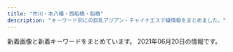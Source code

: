 ```yaml
---
title: "市川・本八幡・西船橋・船橋"
description: "キーワード別にの巨乳アジアン・チャイナエステ嬢情報をまとめました。"
---
```


新着画像と新着キーワードをまとめています。
2021年06月20日の情報です。

<DmmAffiliateIns />
<KeywordTable
  shops={
    [
    {
        "name": "\u5f69",
        "img_links": [
            "http://www.aya-aroma.com/files/001-02.jpg",
            "http://www.aya-aroma.com/images/coverGirlParts.png",
            "http://www.aya-aroma.com/files/001.jpg",
            "http://www.aya-aroma.com/files/010-02.jpg",
            "http://www.aya-aroma.com/files/008-03.jpg",
            "http://www.aya-aroma.com/files/015.jpg",
            "http://www.aya-aroma.com/files/003-02.jpg",
            "http://www.aya-aroma.com/files/001-03.jpg",
            "http://www.aya-aroma.com/files/002.jpg",
            "http://www.aya-aroma.com/files/003.jpg",
            "http://www.aya-aroma.com/files/008-02.jpg",
            "http://www.aya-aroma.com/images/backlistbtn.png",
            "http://www.aya-aroma.com/files/002-02.jpg",
            "http://www.aya-aroma.com/files/015-03.jpg",
            "http://www.aya-aroma.com/files/010-03.jpg",
            "http://www.aya-aroma.com/files/010.jpg",
            "http://www.aya-aroma.com/files/003-03.jpg",
            "http://www.aya-aroma.com/images/melmaga.jpg",
            "http://www.aya-aroma.com/images/mobile.jpg",
            "http://www.aya-aroma.com/images/concept.jpg",
            "http://www.aya-aroma.com/files/015-02.jpg",
            "http://www.aya-aroma.com/files/002-03.jpg",
            "http://www.aya-aroma.com/files/008.jpg"
        ],
        "keywords": {
            "D": 9,
            "84": 3,
            "87": 3,
            "C": 6,
            "86": 12
        },
        "station": "JR\u5e02\u5ddd\u99c5\u5357\u53e3",
        "url": "http://www.aya-aroma.com/"
    },
    {
        "img_links": [
            "http://hi-msg.com/moonlove/img/p-2.jpg",
            "http://hi-msg.com/moonlove/img/p-3.jpg",
            "http://hi-msg.com/moonlove/img/fla-1.jpg",
            "http://hi-msg.com/moonlove/img/p-1.jpg",
            "http://hi-msg.com/moonlove/img/fla-2.jpg",
            "http://hi-msg.com/moonlove/img/botton.png",
            "http://hi-msg.com/moonlove/img/head.png",
            "http://hi-msg.com/moonlove/img/p-10.jpg",
            "http://hi-msg.com/moonlove/img/staff-list.png"
        ],
        "name": "\u6708\u306e\u604b",
        "station": "JR\u8239\u6a4b\u99c5",
        "keywords": {},
        "url": "http://hi-msg.com/moonlove/"
    },
    {
        "name": "NEW \u82b1\u30ce\u97f3",
        "img_links": [
            "http://hanaoto.pw/images/a02.jpg",
            "http://hanaoto.pw/images/g6.jpg",
            "http://hanaoto.pw/images/flash4.jpg",
            "http://hanaoto.pw/images/tel.png",
            "http://hanaoto.pw/images/maga.jpg",
            "http://hanaoto.pw/images/g1.jpg",
            "http://hanaoto.pw/images/am1.jpg",
            "http://hanaoto.pw/images/ami1.jpg",
            "http://hanaoto.pw/images/flash.jpg",
            "http://hanaoto.pw/images/flash5.jpg",
            "http://hanaoto.pw/images/hh1.jpg",
            "http://hanaoto.pw/images/skr1.jpg",
            "http://hanaoto.pw/images/sptel.png",
            "http://hanaoto.pw/images/la.jpg",
            "http://hanaoto.pw/images/flash3.jpg",
            "http://hanaoto.pw/images/yuki1.jpg",
            "http://hanaoto.pw/images/aa1.jpg",
            "http://hanaoto.pw/images/nana1.jpg",
            "http://hanaoto.pw/images/g2.jpg",
            "http://hanaoto.pw/images/maga1.jpg",
            "http://hanaoto.pw/images/mobile.png"
        ],
        "keywords": {
            "C": 16
        },
        "station": "JR\u897f\u8239\u6a4b\u99c5\u5357\u53e3",
        "url": "http://hanaoto.pw/"
    },
    {
        "keywords": {},
        "station": "JR\u5e02\u5ddd\u99c5\u5357\u53e3",
        "name": "\u30a2\u30ed\u30de\u2605\u6d17\u4f53\u5b66\u5712",
        "img_links": [
            "http://loveliness-est.com/images/head_therapist.jpg",
            "http://loveliness-est.com/images/mainvisual_02_s.jpg",
            "http://loveliness-est.com/images/sys02.jpg",
            "http://loveliness-est.com/images/icon_new.png",
            "http://loveliness-est.com/images/mainvisual_02.jpg",
            "http://loveliness-est.com/images/sys03.jpg",
            "http://loveliness-est.com/images/cg03.jpg",
            "http://loveliness-est.com/images/req_03.jpg",
            "http://loveliness-est.com/images/cg06.jpg",
            "http://loveliness-est.com/images/con03.jpg",
            "http://loveliness-est.com/images/sys01.jpg",
            "http://loveliness-est.com/images/sw_tel.png",
            "http://loveliness-est.com/images/sw_home.png",
            "http://loveliness-est.com/images/con02.jpg",
            "http://loveliness-est.com/images/trigger.jpg",
            "http://loveliness-est.com/images/head_interior.jpg",
            "http://loveliness-est.com/images/mainvisual_01.jpg",
            "http://loveliness-est.com/images/mainvisual_01_s.jpg",
            "http://loveliness-est.com/images/con01.jpg"
        ],
        "url": "http://loveliness-est.com/"
    },
    {
        "keywords": {
            "C": 7
        },
        "name": "\u82b1\u706b",
        "station": "JR\u897f\u8239\u6a4b\u99c5\u5357\u53e3",
        "url": "http://nishifunabashi.xyz/",
        "img_links": [
            "http://nishifunabashi.xyz/images/yumi3.jpg",
            "http://nishifunabashi.xyz/images/sla2.jpg",
            "http://nishifunabashi.xyz/images/mobile.png",
            "http://nishifunabashi.xyz/images/g0.jpg",
            "http://nishifunabashi.xyz/images/kina2.jpg",
            "http://nishifunabashi.xyz/images/g001.jpg",
            "http://nishifunabashi.xyz/images/top.png",
            "http://nishifunabashi.xyz/images/sla1.jpg",
            "http://nishifunabashi.xyz/images/n3.jpg",
            "http://nishifunabashi.xyz/images/rie2.jpg",
            "http://nishifunabashi.xyz/images/newt.png",
            "http://nishifunabashi.xyz/images/moe.jpg",
            "http://nishifunabashi.xyz/images/rie1.jpg",
            "http://nishifunabashi.xyz/images/mio2.jpg",
            "http://nishifunabashi.xyz/images/baner.jpg",
            "http://nishifunabashi.xyz/images/i1.jpg",
            "http://nishifunabashi.xyz/images/rie.jpg",
            "http://nishifunabashi.xyz/images/rumi3.jpg",
            "http://nishifunabashi.xyz/images/m1.jpg",
            "http://nishifunabashi.xyz/images/mio.jpg",
            "http://nishifunabashi.xyz/images/miho2.jpg",
            "http://nishifunabashi.xyz/images/r03.jpg",
            "http://nishifunabashi.xyz/images/g1.jpg",
            "http://nishifunabashi.xyz/images/moe2.jpg",
            "http://nishifunabashi.xyz/images/rumi1.jpg",
            "http://nishifunabashi.xyz/images/n2.jpg",
            "http://nishifunabashi.xyz/images/moe1.jpg",
            "http://nishifunabashi.xyz/images/yumi2.jpg",
            "http://nishifunabashi.xyz/images/i2.jpg",
            "http://nishifunabashi.xyz/images/kina1.jpg",
            "http://nishifunabashi.xyz/images/tite-staff.png",
            "http://nishifunabashi.xyz/images/pickt.png",
            "http://nishifunabashi.xyz/images/chun2.jpg",
            "http://nishifunabashi.xyz/images/r04.jpg",
            "http://nishifunabashi.xyz/images/r02.jpg",
            "http://nishifunabashi.xyz/images/rumi2.jpg",
            "http://nishifunabashi.xyz/images/g15.jpg",
            "http://nishifunabashi.xyz/images/g01.jpg",
            "http://nishifunabashi.xyz/images/mio1.jpg",
            "http://nishifunabashi.xyz/images/kina.jpg",
            "http://nishifunabashi.xyz/images/g015.jpg",
            "http://nishifunabashi.xyz/images/n1.jpg",
            "http://nishifunabashi.xyz/images/chun3.jpg",
            "http://nishifunabashi.xyz/images/sla3.jpg",
            "http://nishifunabashi.xyz/images/miu1.jpg",
            "http://nishifunabashi.xyz/images/g32.jpg",
            "http://nishifunabashi.xyz/images/m2.jpg",
            "http://nishifunabashi.xyz/images/chun1.jpg",
            "http://nishifunabashi.xyz/images/i3.jpg",
            "http://nishifunabashi.xyz/images/yumi1.jpg",
            "http://nishifunabashi.xyz/images/gat.png",
            "http://nishifunabashi.xyz/images/g33.jpg",
            "http://nishifunabashi.xyz/images/ga1.jpg",
            "http://nishifunabashi.xyz/images/ga.jpg",
            "http://nishifunabashi.xyz/images/miho.jpg",
            "http://nishifunabashi.xyz/images/miu.jpg",
            "http://nishifunabashi.xyz/images/r01.jpg"
        ]
    },
    {
        "keywords": {
            "86": 1,
            "\u30bb\u30af\u30b7\u30fc": 19,
            "D": 8,
            "87": 9,
            "C": 2
        },
        "img_links": [
            "http://www.sexygirl.esturl.com/images/r4.jpg",
            "http://www.sexygirl.esturl.com/images/end.png",
            "http://www.sexygirl.esturl.com/images/shop/shop03.jpg",
            "http://www.sexygirl.esturl.com/files/002.jpg",
            "http://www.sexygirl.esturl.com/images/s_staff.png",
            "http://www.sexygirl.esturl.com/files/009.jpg",
            "http://www.sexygirl.esturl.com/images/pick.png",
            "http://www.sexygirl.esturl.com/images/r2.jpg",
            "http://www.sexygirl.esturl.com/files/007.jpg",
            "http://www.sexygirl.esturl.com/files/003.jpg",
            "http://www.sexygirl.esturl.com/images/shop/shop01.jpg",
            "http://www.sexygirl.esturl.com/images/face.png",
            "http://www.sexygirl.esturl.com/files/006.jpg",
            "http://www.sexygirl.esturl.com/images/top.png",
            "http://www.sexygirl.esturl.com/images/r5.jpg",
            "http://www.sexygirl.esturl.com/files/004.jpg",
            "http://www.sexygirl.esturl.com/files/008.jpg",
            "http://www.sexygirl.esturl.com/images/r1.jpg",
            "http://www.sexygirl.esturl.com/images/news.png",
            "http://www.sexygirl.esturl.com/files/010.jpg",
            "http://www.sexygirl.esturl.com/files/001.jpg",
            "http://www.sexygirl.esturl.com/images/bj2.jpg",
            "http://www.sexygirl.esturl.com/images/shop/shop04.jpg",
            "http://www.sexygirl.esturl.com/files/011.jpg",
            "http://www.sexygirl.esturl.com/images/shop/shop02.jpg",
            "http://www.sexygirl.esturl.com/images/s_link.png"
        ],
        "station": "JR\u672c\u516b\u5e61\u99c5",
        "url": "http://www.sexygirl.esturl.com/",
        "name": "Sexy Girl"
    },
    {
        "name": "\u30c0\u30a4\u30e4\u30e2\u30f3\u30c9",
        "url": "http://www.diamond.mesthe.com/",
        "img_links": [
            "http://www.diamond.mesthe.com/files/003.jpg",
            "http://www.diamond.mesthe.com/files/003-02.jpg",
            "http://www.diamond.mesthe.com/files/002-02.jpg",
            "http://www.diamond.mesthe.com/files/006-02.jpg",
            "http://www.diamond.mesthe.com/files/051.jpg",
            "http://www.diamond.mesthe.com/images/slider/3.jpg",
            "http://www.diamond.mesthe.com/files/004.jpg",
            "http://www.diamond.mesthe.com/files/005-02.jpg",
            "http://www.diamond.mesthe.com/files/001.jpg",
            "http://www.diamond.mesthe.com/img/ttl_info.png",
            "http://www.diamond.mesthe.com/img/top_option01.jpg",
            "http://www.diamond.mesthe.com/files/006.jpg",
            "http://www.diamond.mesthe.com/img/top_option04.jpg",
            "http://www.diamond.mesthe.com/img/ttl_news.png",
            "http://www.diamond.mesthe.com/files/004-02.jpg",
            "http://www.diamond.mesthe.com/img/ttl_therapist.png",
            "http://www.diamond.mesthe.com/images/slider/1.jpg",
            "http://www.diamond.mesthe.com/img/top_option03.jpg",
            "http://www.diamond.mesthe.com/img/btn_blog.png",
            "http://www.diamond.mesthe.com/img/goback.jpg",
            "http://www.diamond.mesthe.com/img/tel.png",
            "http://www.diamond.mesthe.com/files/002.jpg",
            "http://www.diamond.mesthe.com/files/051-02.jpg",
            "http://www.diamond.mesthe.com/images/slider/2.jpg",
            "http://www.diamond.mesthe.com/files/005.jpg",
            "http://www.diamond.mesthe.com/img/pickup.jpg",
            "http://www.diamond.mesthe.com/img/btn_side_mobile.jpg",
            "http://www.diamond.mesthe.com/files/001-02.jpg"
        ],
        "station": "JR\u897f\u8239\u6a4b\u99c5\u5357\u53e3",
        "keywords": {
            "D": 12,
            "88": 2,
            "C": 16,
            "86": 2,
            "87": 10
        }
    },
    {
        "name": "\u3044\u3061\u3054",
        "keywords": {
            "D": 4,
            "C": 2,
            "\u4e73": 1,
            "84": 2,
            "88": 4,
            "E": 2,
            "85": 2
        },
        "url": "http://www.hanamonogaari.xyz/",
        "station": "JR\u897f\u8239\u6a4b\u99c5\u5357\u53e3",
        "img_links": [
            "http://www.hanamonogaari.xyz/uploads/210515/1-21051513510A39.jpg",
            "http://www.hanamonogaari.xyz/uploads/210612/1-21061212334XW.jpg",
            "http://www.hanamonogaari.xyz/uploads/181107/1-1Q10G1262I06.png",
            "http://www.hanamonogaari.xyz/uploads/181107/1-1Q10G04R3933.jpg",
            "http://www.hanamonogaari.xyz/uploads/181109/1-1Q10Z92056352.jpg",
            "http://www.hanamonogaari.xyz/uploads/181107/1-1Q10G12K2455.png",
            "http://www.hanamonogaari.xyz/uploads/181107/1-1Q10G02416215.png",
            "http://www.hanamonogaari.xyz/uploads/181107/1-1Q10G02G1591.png",
            "http://www.hanamonogaari.xyz/images/news_bj3.jpg",
            "http://www.hanamonogaari.xyz/uploads/210612/1-21061212335b36.jpg",
            "http://www.hanamonogaari.xyz/images/news_bj1.jpg",
            "http://www.hanamonogaari.xyz/images/s_news01.jpg",
            "http://www.hanamonogaari.xyz/images/s_info.jpg",
            "http://www.hanamonogaari.xyz/uploads/181107/1-1Q10G0250S39.png",
            "http://www.hanamonogaari.xyz/uploads/181107/1-1Q10G21110N5.jpg",
            "http://www.hanamonogaari.xyz/uploads/210515/1-210515135135c9.jpg",
            "http://www.hanamonogaari.xyz/images/info.jpg",
            "http://www.hanamonogaari.xyz/uploads/210515/1-210515135204509.jpg",
            "http://www.hanamonogaari.xyz/images/s_mobile.jpg",
            "http://www.hanamonogaari.xyz/uploads/181107/1-1Q10G02JTT.png",
            "http://www.hanamonogaari.xyz/images/s_news.jpg"
        ]
    },
    {
        "station": "JR\u897f\u8239\u6a4b\u99c5\u5357\u53e3",
        "url": "http://t-rakuen.work/",
        "name": "\u53f0\u5317\u697d\u5712",
        "img_links": [
            "http://t-rakuen.work/img/haru1.jpg",
            "http://t-rakuen.work/img/momo1.jpg",
            "http://t-rakuen.work/staff/nami.jpg",
            "http://t-rakuen.work/img/yume1.jpg",
            "http://t-rakuen.work/staff/nao.jpg",
            "http://t-rakuen.work/img/nene1.jpg",
            "http://t-rakuen.work/staff/koko.jpg",
            "http://t-rakuen.work/staff/miyu.jpg",
            "http://t-rakuen.work/images/int1.png",
            "http://t-rakuen.work/staff/natumi.jpg",
            "http://t-rakuen.work/staff/haru.jpg",
            "http://t-rakuen.work/staff/hana.jpg",
            "http://t-rakuen.work/staff/momo.jpg",
            "http://t-rakuen.work/img/emi1.jpg",
            "http://t-rakuen.work/staff/risa.jpg",
            "http://t-rakuen.work/images/rec1.jpg",
            "http://t-rakuen.work/img/rei1.jpg",
            "http://t-rakuen.work/img/rina1.jpg",
            "http://t-rakuen.work/img/risa1.jpg",
            "http://t-rakuen.work/images/news.png",
            "http://t-rakuen.work/images/interior_t.jpg",
            "http://t-rakuen.work/staff/emi.jpg",
            "http://t-rakuen.work/img/hana1.jpg",
            "http://t-rakuen.work/staff/rika.jpg",
            "http://t-rakuen.work/img/yuki1.jpg",
            "http://t-rakuen.work/img/nami1.jpg",
            "http://t-rakuen.work/images/sys3.jpg",
            "http://t-rakuen.work/staff/yuki.jpg",
            "http://t-rakuen.work/img/nao1.jpg",
            "http://t-rakuen.work/img/haruna1.jpg",
            "http://t-rakuen.work/staff/yuyu.jpg",
            "http://t-rakuen.work/images/news_t.jpg",
            "http://t-rakuen.work/staff/hikaru.jpg",
            "http://t-rakuen.work/img/natumi1.jpg",
            "http://t-rakuen.work/img/yuyu1.jpg",
            "http://t-rakuen.work/images/sys4.jpg",
            "http://t-rakuen.work/images/rec2.jpg",
            "http://t-rakuen.work/img/miyu1.jpg",
            "http://t-rakuen.work/staff/yume.jpg",
            "http://t-rakuen.work/img/rena1.jpg",
            "http://t-rakuen.work/staff/mimi.jpg",
            "http://t-rakuen.work/staff/yumi.jpg",
            "http://t-rakuen.work/staff/ayaka.jpg",
            "http://t-rakuen.work/img/aki1.jpg",
            "http://t-rakuen.work/img/ayaka1.jpg",
            "http://t-rakuen.work/images/b1.jpg",
            "http://t-rakuen.work/staff/rena.jpg",
            "http://t-rakuen.work/images/sys2.jpg",
            "http://t-rakuen.work/img/sara1.jpg",
            "http://t-rakuen.work/staff/rei.jpg",
            "http://t-rakuen.work/staff/haruna.jpg",
            "http://t-rakuen.work/images/int2.png",
            "http://t-rakuen.work/img/hikaru1.jpg",
            "http://t-rakuen.work/images/staff_t.jpg",
            "http://t-rakuen.work/img/koko1.jpg",
            "http://t-rakuen.work/staff/rina.jpg",
            "http://t-rakuen.work/img/mimi1.jpg",
            "http://t-rakuen.work/staff/aki.jpg",
            "http://t-rakuen.work/images/head.jpg",
            "http://t-rakuen.work/img/yumi1.jpg",
            "http://t-rakuen.work/img/rika1.jpg",
            "http://t-rakuen.work/staff/nene.jpg",
            "http://t-rakuen.work/images/b2.jpg"
        ],
        "keywords": {}
    },
    {
        "station": "JR\u897f\u8239\u6a4b\u99c5\u5357\u53e3",
        "img_links": [
            "http://karen.xyz.mn/images/room1.jpg",
            "http://karen.xyz.mn/photos/sites/21/2021/06/2021062101154297.jpeg",
            "http://karen.xyz.mn/images/mobile.png",
            "http://karen.xyz.mn/photos/sites/21/2021/06/2021062019260813.jpeg",
            "http://karen.xyz.mn/images/info.png",
            "http://karen.xyz.mn/photos/sites/21/2021/06/2021062102172526-e1624209503870.jpeg",
            "http://karen.xyz.mn/images/s_news.jpg",
            "http://karen.xyz.mn/images/tel.png",
            "http://karen.xyz.mn/photos/sites/21/2021/06/2021062017232918.jpeg",
            "http://karen.xyz.mn/photos/sites/21/2021/06/2021062102161978-e1624209397614.jpeg",
            "http://karen.xyz.mn/images/s_staff1.png",
            "http://karen.xyz.mn/photos/sites/21/2021/06/2021061318031186.jpg",
            "http://karen.xyz.mn/photos/sites/21/2021/06/2021061420035288.jpeg",
            "http://karen.xyz.mn/photos/sites/21/2021/06/202106171841029.jpeg",
            "http://karen.xyz.mn/photos/sites/21/2021/06/2021061318031080.jpg",
            "http://karen.xyz.mn/images/room3.jpg",
            "http://karen.xyz.mn/images/room4.jpg",
            "http://karen.xyz.mn/photos/sites/21/2021/06/2021062101181635.jpeg",
            "http://karen.xyz.mn/photos/sites/21/2021/06/202106201926221.jpeg",
            "http://karen.xyz.mn/images/room2.jpg"
        ],
        "name": "\u83ef\u604b\uff5e\u304b\u308c\u3093\uff5e",
        "keywords": {
            "D": 4,
            "87": 1,
            "C": 9,
            "86": 1,
            "85": 2
        },
        "url": "http://karen.xyz.mn/"
    },
    {
        "url": "http://happy.relaxnabi.com/",
        "name": "\u30de\u30fc\u30e1\u30a4\u30c9",
        "img_links": [
            "http://happy.relaxnabi.com/css/staff/staff-05-a.jpg",
            "http://happy.relaxnabi.com/css/nav/nav-001.png",
            "http://happy.relaxnabi.com/css/nav/nav-005.png",
            "http://happy.relaxnabi.com/css/staff/staff0017.jpg",
            "http://happy.relaxnabi.com/css/staff/staff-007-a.jpg",
            "http://happy.relaxnabi.com/css/nav/nav-003.png",
            "http://happy.relaxnabi.com/css/staff/staff-10.jpg",
            "http://happy.relaxnabi.com/css/staff/staff-002-a.jpg",
            "http://happy.relaxnabi.com/css/staff/staff-03-a.jpg",
            "http://happy.relaxnabi.com/css/staff/staff-002.jpg",
            "http://happy.relaxnabi.com/css/staff/staff-004.jpg",
            "http://happy.relaxnabi.com/css/nav/nav-006.png",
            "http://happy.relaxnabi.com/css/staff/staff-10-a.jpg",
            "http://happy.relaxnabi.com/css/staff/staff0001.jpg",
            "http://happy.relaxnabi.com/css/staff/staff-08.jpg",
            "http://happy.relaxnabi.com/css/staff/staff0001-a.jpg",
            "http://happy.relaxnabi.com/css/staff/staff-05.jpg",
            "http://happy.relaxnabi.com/css/top0001.png",
            "http://happy.relaxnabi.com/css/staff/staff-007.jpg",
            "http://happy.relaxnabi.com/css/tel01.png",
            "http://happy.relaxnabi.com/css/nav/nav-004.png",
            "http://happy.relaxnabi.com/css/nav/nav-002.png",
            "http://happy.relaxnabi.com/css/staff/staff-08-a.jpg",
            "http://happy.relaxnabi.com/css/staff/staff-03.jpg",
            "http://happy.relaxnabi.com/css/staff/staff-004-a.jpg",
            "http://happy.relaxnabi.com/css/top-003.png",
            "http://happy.relaxnabi.com/css/staff/staff0017-a.jpg"
        ],
        "station": "JR\u8239\u6a4b\u99c5\u5317\u53e3",
        "keywords": {
            "F": 2,
            "E": 3,
            "92": 4,
            "89": 2,
            "90": 2,
            "D": 3,
            "91": 1
        }
    },
    {
        "img_links": [
            "http://www.fuji.esturl.com/files/006-02.jpg",
            "http://www.fuji.esturl.com/img/ttl_therapist_top.png",
            "http://www.fuji.esturl.com/img/pickup.jpg",
            "http://www.fuji.esturl.com/img/btn_side_mobile.jpg",
            "http://www.fuji.esturl.com/files/004-02.jpg",
            "http://www.fuji.esturl.com/img/ttl_news.png",
            "http://www.fuji.esturl.com/files/006.jpg",
            "http://www.fuji.esturl.com/images/slider/1.jpg",
            "http://www.fuji.esturl.com/img/ttl_info.png",
            "http://www.fuji.esturl.com/files/002-02.jpg",
            "http://www.fuji.esturl.com/files/003-02.jpg",
            "http://www.fuji.esturl.com/files/001-02.jpg",
            "http://www.fuji.esturl.com/files/004.jpg",
            "http://www.fuji.esturl.com/images/slider/2.jpg",
            "http://www.fuji.esturl.com/img/goback.jpg",
            "http://www.fuji.esturl.com/files/005.jpg",
            "http://www.fuji.esturl.com/img/header01.jpg",
            "http://www.fuji.esturl.com/files/003.jpg",
            "http://www.fuji.esturl.com/files/002.jpg",
            "http://www.fuji.esturl.com/files/005-02.jpg",
            "http://www.fuji.esturl.com/files/001.jpg",
            "http://www.fuji.esturl.com/images/slider/3.jpg"
        ],
        "station": "JR\u8239\u6a4b\u99c5\u5317\u53e3",
        "url": "http://www.fuji.esturl.com/",
        "keywords": {
            "C": 14,
            "D": 12,
            "87": 10,
            "86": 2
        },
        "name": "\u85e4\u306e\u82b1"
    },
    {
        "keywords": {
            "D": 9,
            "86": 2,
            "87": 8,
            "C": 1
        },
        "name": "\u30d5\u30a7\u30a2\u30ea\u30fc",
        "station": "JR\u672c\u516b\u5e61\u99c5\u5317\u53e3",
        "url": "http://www.club.relaxjp.info/",
        "img_links": [
            "http://www.club.relaxjp.info/files/015.jpg",
            "http://www.club.relaxjp.info/images/b2.jpg",
            "http://www.club.relaxjp.info/images/mobile.jpg",
            "http://www.club.relaxjp.info/files/001.jpg",
            "http://www.club.relaxjp.info/images/ta.jpg",
            "http://www.club.relaxjp.info/files/015-02.jpg",
            "http://www.club.relaxjp.info/files/009-02.jpg",
            "http://www.club.relaxjp.info/files/013.jpg",
            "http://www.club.relaxjp.info/files/014.jpg",
            "http://www.club.relaxjp.info/files/009.jpg",
            "http://www.club.relaxjp.info/images/link_t.png",
            "http://www.club.relaxjp.info/files/014-02.jpg",
            "http://www.club.relaxjp.info/images/sys2.png",
            "http://www.club.relaxjp.info/images/line.png",
            "http://www.club.relaxjp.info/images/interior_t.png",
            "http://www.club.relaxjp.info/images/sys3.png",
            "http://www.club.relaxjp.info/files/007.jpg",
            "http://www.club.relaxjp.info/files/016.jpg",
            "http://www.club.relaxjp.info/files/004-02.jpg",
            "http://www.club.relaxjp.info/files/006.jpg",
            "http://www.club.relaxjp.info/files/016-02.jpg",
            "http://www.club.relaxjp.info/files/006-02.jpg",
            "http://www.club.relaxjp.info/files/013-02.jpg",
            "http://www.club.relaxjp.info/files/007-02.jpg",
            "http://www.club.relaxjp.info/files/001-02.jpg",
            "http://www.club.relaxjp.info/images/b1.jpg",
            "http://www.club.relaxjp.info/images/sys1.png",
            "http://www.club.relaxjp.info/images/int1.png",
            "http://www.club.relaxjp.info/images/int2.png",
            "http://www.club.relaxjp.info/images/head.jpg",
            "http://www.club.relaxjp.info/images/rec1.png",
            "http://www.club.relaxjp.info/files/017-02.jpg",
            "http://www.club.relaxjp.info/images/rec2.png",
            "http://www.club.relaxjp.info/images/staff_t.png",
            "http://www.club.relaxjp.info/files/017.jpg",
            "http://www.club.relaxjp.info/files/004.jpg"
        ]
    },
    {
        "url": "https://miyabi.jpn.vin",
        "station": "JR\u897f\u8239\u6a4b\u99c5",
        "name": "\u96c5\u7f8e\uff5eMIYABI",
        "keywords": {
            "D": 70,
            "88": 70,
            "E": 38,
            "83": 36,
            "F": 34,
            "G": 34,
            "C": 58,
            "85": 70,
            "87": 34
        },
        "img_links": [
            "https://miyabi.jpn.vin/images/btn_side02.png",
            "https://miyabi.jpn.vin/images/btn_side05.png",
            "https://miyabi.jpn.vin/photos/sites/21/2021/05/2021052002390864.jpg",
            "https://miyabi.jpn.vin/images/sp_top.png",
            "https://miyabi.jpn.vin/photos/sites/21/2021/05/2021052002390959.jpg",
            "https://miyabi.jpn.vin/images/top_slider03.jpg",
            "https://miyabi.jpn.vin/images/btn_side01.png",
            "https://miyabi.jpn.vin/photos/sites/21/2021/05/2021052002391091.jpg",
            "https://miyabi.jpn.vin/photos/sites/21/2021/05/2021052002390726.jpg",
            "https://miyabi.jpn.vin/photos/sites/21/2021/05/202105200239071.jpg",
            "https://miyabi.jpn.vin/photos/sites/21/2021/05/2021052102123642.jpg",
            "https://miyabi.jpn.vin/images/btn_side06.png",
            "https://miyabi.jpn.vin/photos/sites/21/2021/05/2021052002390885.jpg",
            "https://miyabi.jpn.vin/photos/sites/21/2021/05/2021052002390944.jpg",
            "https://miyabi.jpn.vin/images/top.png",
            "https://miyabi.jpn.vin/images/btn_side07.png",
            "https://miyabi.jpn.vin/images/side_line.jpg",
            "https://miyabi.jpn.vin/images/btn_side03.png",
            "https://miyabi.jpn.vin/images/btn_side04.png",
            "https://miyabi.jpn.vin/photos/sites/21/2021/05/2021052002391080.jpg"
        ]
    },
    {
        "keywords": {
            "87": 6,
            "C": 19,
            "86": 4,
            "85": 2,
            "D": 6
        },
        "img_links": [
            "http://www.rainbow-relax.xyz/img/btn_side_mobile.jpg",
            "http://www.rainbow-relax.xyz/files/005.jpg",
            "http://www.rainbow-relax.xyz/img/goback.jpg",
            "http://www.rainbow-relax.xyz/files/003-02.jpg",
            "http://www.rainbow-relax.xyz/images/slider/3.jpg",
            "http://www.rainbow-relax.xyz/files/001.jpg",
            "http://www.rainbow-relax.xyz/files/004.jpg",
            "http://www.rainbow-relax.xyz/files/001-02.jpg",
            "http://www.rainbow-relax.xyz/img/ttl_news.png",
            "http://www.rainbow-relax.xyz/files/005-02.jpg",
            "http://www.rainbow-relax.xyz/images/slider/2.jpg",
            "http://www.rainbow-relax.xyz/files/002-02.jpg",
            "http://www.rainbow-relax.xyz/files/004-02.jpg",
            "http://www.rainbow-relax.xyz/img/ttl_info.png",
            "http://www.rainbow-relax.xyz/files/006-02.jpg",
            "http://www.rainbow-relax.xyz/img/pickup.jpg",
            "http://www.rainbow-relax.xyz/images/slider/1.jpg",
            "http://www.rainbow-relax.xyz/img/tel.png",
            "http://www.rainbow-relax.xyz/files/006.jpg",
            "http://www.rainbow-relax.xyz/files/002.jpg",
            "http://www.rainbow-relax.xyz/files/003.jpg"
        ],
        "url": "http://www.rainbow-relax.xyz/",
        "station": "JR\u8239\u6a4b\u99c5\u5317\u53e3",
        "name": "Rainbow\uff5e\u30ec\u30a4\u30f3\u30dc\u30fc\uff5e"
    },
    {
        "name": "\u4eba\u9b5a\u59eb",
        "keywords": {
            "C": 6,
            "83": 6,
            "D": 6,
            "86": 12
        },
        "url": "http://nigyohime.ebb.jp/",
        "station": "JR\u5e02\u5ddd\u99c5\u5357\u53e3",
        "img_links": [
            "http://nigyohime.ebb.jp/2/uploadimg/1615431233.jpg",
            "http://nigyohime.ebb.jp/2/uploadimg/1610266405.jpg",
            "http://nigyohime.ebb.jp/1.jpg",
            "http://nigyohime.ebb.jp/2/uploadimg/1606276829.jpg",
            "http://nigyohime.ebb.jp/staff_t.jpg",
            "http://nigyohime.ebb.jp/line.png",
            "http://nigyohime.ebb.jp/ditu2.jpg",
            "http://nigyohime.ebb.jp/3.jpg",
            "http://nigyohime.ebb.jp/2/uploadimg/1620714292.jpg",
            "http://nigyohime.ebb.jp/2/uploadimg/1606276938.jpg",
            "http://nigyohime.ebb.jp/2.jpg",
            "http://nigyohime.ebb.jp/top.jpg",
            "http://nigyohime.ebb.jp/4.jpg",
            "http://nigyohime.ebb.jp/b_news.png",
            "http://nigyohime.ebb.jp/b_girl.png"
        ]
    },
    {
        "station": "JR\u897f\u8239\u6a4b\u99c5\u5357\u53e3",
        "url": "http://es-suzune.com/",
        "img_links": [
            "http://es-suzune.com/staffPhoto/s20210405173944.jpg",
            "http://es-suzune.com/uploadfiles/images/chuntian1_%E5%89%AF%E6%9C%AC.jpg",
            "http://es-suzune.com/staffPhoto/s20200827113545.jpg",
            "http://es-suzune.com/staffPhoto/b20200510132325.jpg",
            "http://es-suzune.com/staffPhoto/b20210405165006.jpg",
            "http://es-suzune.com/staffPhoto/b20210405155547.jpg",
            "http://es-suzune.com/staffPhoto/s20210405174116.jpg",
            "http://es-suzune.com/images/access/03.png",
            "http://es-suzune.com/staffPhoto/b20210614000802.jpg",
            "http://es-suzune.com/staffPhoto/s20210405155607.jpg",
            "http://es-suzune.com/staffPhoto/s20210405174056.jpg",
            "http://es-suzune.com/images/access/05.png",
            "http://es-suzune.com/staffPhoto/b20210216224004.jpg",
            "http://es-suzune.com/images/showIndex.jpg",
            "http://es-suzune.com/staffPhoto/b20191115141808.jpg",
            "http://es-suzune.com/uploadfiles/images/courseEsSuzune.jpg",
            "http://es-suzune.com/staffPhoto/s20210309194137.jpg",
            "http://es-suzune.com/staffPhoto/s20201007170536.jpg",
            "http://es-suzune.com/images/store/01.jpg",
            "http://es-suzune.com/staffPhoto/s20200827113054.jpg",
            "http://es-suzune.com/staffPhoto/b20200827113054.jpg",
            "http://es-suzune.com/staffPhoto/s20210405165006.jpg",
            "http://es-suzune.com/staffPhoto/b20210405174056.jpg",
            "http://es-suzune.com/images/access/02.png",
            "http://es-suzune.com/images/store/04.jpg",
            "http://es-suzune.com/staffPhoto/s20210405174136.jpg",
            "http://es-suzune.com/staffPhoto/b20210614001429.jpg",
            "http://es-suzune.com/staffPhoto/s20200724144036.jpg",
            "http://es-suzune.com/staffPhoto/s20201007170432.jpg",
            "http://es-suzune.com/staffPhoto/s20200724144017.jpg",
            "http://es-suzune.com/staffPhoto/s20210614000802.jpg",
            "http://es-suzune.com/images/store/03.jpg",
            "http://es-suzune.com/images/showContent.jpg",
            "http://es-suzune.com/staffPhoto/s20210430230530.jpg",
            "http://es-suzune.com/staffPhoto/b20200827113545.jpg",
            "http://es-suzune.com/staffPhoto/b20210219195907.jpg",
            "http://es-suzune.com/staffPhoto/s20210405165026.jpg",
            "http://es-suzune.com/staffPhoto/s20210219195922.jpg",
            "http://es-suzune.com/staffPhoto/s20210614001429.jpg",
            "http://es-suzune.com/staffPhoto/s20210405155547.jpg",
            "http://es-suzune.com/images/access/01.png",
            "http://es-suzune.com/staffPhoto/b20201007170432.jpg",
            "http://es-suzune.com/staffPhoto/s20200827113641.jpg",
            "http://es-suzune.com/staffPhoto/s20210217223841.jpg",
            "http://es-suzune.com/staffPhoto/s20210310164226.jpg",
            "http://es-suzune.com/uploadfiles/images/campaignEsSuzune1.jpg",
            "http://es-suzune.com/staffPhoto/s20210217223442.jpg",
            "http://es-suzune.com/staffPhoto/s20210216224004.jpg",
            "http://es-suzune.com/staffPhoto/b20210430230530.jpg",
            "http://es-suzune.com/staffPhoto/s20200510132325.jpg",
            "http://es-suzune.com/staffPhoto/s20210219195907.jpg",
            "http://es-suzune.com/staffPhoto/s20210219195936.jpg",
            "http://es-suzune.com/staffPhoto/s20210217223343.jpg",
            "http://es-suzune.com/staffPhoto/s20210309194151.jpg",
            "http://es-suzune.com/images/store/02.jpg",
            "http://es-suzune.com/staffPhoto/b20200724144017.jpg",
            "http://es-suzune.com/staffPhoto/b20210309194137.jpg",
            "http://es-suzune.com/staffPhoto/s20191115141808.jpg"
        ],
        "name": "\u9234\u97f3-\u3059\u305a\u306d-",
        "keywords": {
            "\u30bb\u30af\u30b7\u30fc": 7,
            "F": 5
        }
    },
    {
        "img_links": [
            "http://www.yumegokoro.esjp.info/files/027.jpg",
            "http://www.yumegokoro.esjp.info/images/barTherapist.png",
            "http://www.yumegokoro.esjp.info/images/barProfileSche.png",
            "http://www.yumegokoro.esjp.info/images/backBtn.png",
            "http://www.yumegokoro.esjp.info/files/019-02.jpg",
            "http://www.yumegokoro.esjp.info/images/barSchedule.png",
            "http://www.yumegokoro.esjp.info/images/barRecruit.png",
            "http://www.yumegokoro.esjp.info/files/023-03.jpg",
            "http://www.yumegokoro.esjp.info/files/027-02.jpg",
            "http://www.yumegokoro.esjp.info/files/010.jpg",
            "http://www.yumegokoro.esjp.info/images/barAccess.png",
            "http://www.yumegokoro.esjp.info/files/011.jpg",
            "http://www.yumegokoro.esjp.info/files/012-02.jpg",
            "http://www.yumegokoro.esjp.info/images/barSystem.png",
            "http://www.yumegokoro.esjp.info/files/020-02.jpg",
            "http://www.yumegokoro.esjp.info/images/time.png",
            "http://www.yumegokoro.esjp.info/files/002-03.jpg",
            "http://www.yumegokoro.esjp.info/files/027-03.jpg",
            "http://www.yumegokoro.esjp.info/files/012.jpg",
            "http://www.yumegokoro.esjp.info/files/012-03.jpg",
            "http://www.yumegokoro.esjp.info/files/023-02.jpg",
            "http://www.yumegokoro.esjp.info/files/020-03.jpg",
            "http://www.yumegokoro.esjp.info/images/btnTop.png",
            "http://www.yumegokoro.esjp.info/images/contentBottom.jpg",
            "http://www.yumegokoro.esjp.info/files/004.jpg",
            "http://www.yumegokoro.esjp.info/files/002.jpg",
            "http://www.yumegokoro.esjp.info/files/010-02.jpg",
            "http://www.yumegokoro.esjp.info/files/019.jpg",
            "http://www.yumegokoro.esjp.info/files/010-03.jpg",
            "http://www.yumegokoro.esjp.info/images/barLink.png",
            "http://www.yumegokoro.esjp.info/files/002-02.jpg",
            "http://www.yumegokoro.esjp.info/files/011-03.jpg",
            "http://www.yumegokoro.esjp.info/files/004-03.jpg",
            "http://www.yumegokoro.esjp.info/files/011-02.jpg",
            "http://www.yumegokoro.esjp.info/files/004-02.jpg",
            "http://www.yumegokoro.esjp.info/files/019-03.jpg",
            "http://www.yumegokoro.esjp.info/images/concept.png",
            "http://www.yumegokoro.esjp.info/images/header.png",
            "http://www.yumegokoro.esjp.info/files/020.jpg",
            "http://www.yumegokoro.esjp.info/files/023.jpg",
            "http://www.yumegokoro.esjp.info/images/barProfile.png"
        ],
        "name": "Pink Love",
        "url": "http://www.yumegokoro.esjp.info/",
        "keywords": {
            "87": 32,
            "88": 4,
            "D": 36
        },
        "station": "JR\u8239\u6a4b\u99c5\u5317\u53e3"
    },
    {
        "station": "\u5e02\u5ddd\u99c5\u5317\u53e3",
        "name": "\u611b\u7740",
        "img_links": [
            "http://www.es-ai.link/images/tg.jpg",
            "http://www.es-ai.link/staff/hana.jpg",
            "http://www.es-ai.link/img/riri1.jpg",
            "http://www.es-ai.link/img/hana1.jpg",
            "http://www.es-ai.link/images/mobile.jpg",
            "http://www.es-ai.link/images/sys2.jpg",
            "http://www.es-ai.link/images/sys1.jpg",
            "http://www.es-ai.link/images/int1.jpg",
            "http://www.es-ai.link/images/b3.jpg",
            "http://www.es-ai.link/staff/riri.jpg",
            "http://www.es-ai.link/images/int2.jpg",
            "http://www.es-ai.link/staff/yuna.jpg",
            "http://www.es-ai.link/images/head.jpg",
            "http://www.es-ai.link/images/interior_t.jpg",
            "http://www.es-ai.link/img/yuna1.jpg",
            "http://www.es-ai.link/images/news.jpg",
            "http://www.es-ai.link/images/b1.jpg",
            "http://www.es-ai.link/images/b2.jpg",
            "http://www.es-ai.link/images/staff_t.jpg",
            "http://www.es-ai.link/images/info.jpg"
        ],
        "url": "http://www.es-ai.link/",
        "keywords": {}
    },
    {
        "img_links": [
            "http://genkiya.xyz/_src/54101958/cam.jpg",
            "http://genkiya.xyz/_src/54101954/navinavi_01.png",
            "http://genkiya.xyz/_src/54101959/cam.jpg",
            "http://genkiya.xyz/_src/54101964/slider3_20201209160139119.jpg",
            "http://genkiya.xyz/_src/56787958/wechatimg176_20210615152335366.jpg",
            "http://genkiya.xyz/_src/56787952/wechatimg2703.jpg",
            "http://genkiya.xyz/_src/54101965/slider1_20201209160139057.jpg",
            "http://genkiya.xyz/_src/57064913/wechatimg2702.jpg",
            "http://genkiya.xyz/_src/54101911/wechatimg198_20190126093224863.jpg",
            "http://genkiya.xyz/_src/54101956/navinavi_02.png",
            "http://genkiya.xyz/_src/54279149/wechatimg234.jpg",
            "http://genkiya.xyz/_src/57064914/wechatimg2702.jpg",
            "http://genkiya.xyz/_src/54102042/inndex.png",
            "http://genkiya.xyz/_src/54101963/slider2_20201209160139115.jpg",
            "http://genkiya.xyz/_src/54279148/wechatimg234.jpg",
            "http://genkiya.xyz/_src/54101909/_k3_4082.jpg",
            "http://genkiya.xyz/_src/55472724/wechatimg2939.jpg",
            "http://genkiya.xyz/_src/56787959/wechatimg176_20210615152335366.jpg",
            "http://genkiya.xyz/_src/55821667/wechatimg2240.jpg",
            "http://genkiya.xyz/_src/55472725/wechatimg2939.jpg",
            "http://genkiya.xyz/_src/56787951/wechatimg2703.jpg",
            "http://genkiya.xyz/_src/55821668/wechatimg2240.jpg",
            "http://genkiya.xyz/_src/54101949/slider5_20201209160139125.jpg"
        ],
        "name": "\u304a\u5e30\u308ababy",
        "keywords": {},
        "url": "http://genkiya.xyz/",
        "station": "JR\u8239\u6a4b\u99c5\u5317\u53e3"
    },
    {
        "name": "\u5a9a\u5a18\uff5e\u30d3\u30b8\u30e7\u30a6\uff5e",
        "url": "http://esthe-massage.blue/",
        "img_links": [
            "http://esthe-massage.blue/img/f1.jpg",
            "http://esthe-massage.blue/img/t2.jpg",
            "http://esthe-massage.blue/img/no.png",
            "http://esthe-massage.blue/img/1.jpg",
            "http://esthe-massage.blue/img/r1.jpg",
            "http://esthe-massage.blue/img/r4.jpg",
            "http://esthe-massage.blue/img/r3.jpg",
            "http://esthe-massage.blue/img/top.jpg",
            "http://esthe-massage.blue/img/t5.jpg",
            "http://esthe-massage.blue/img/t4.jpg",
            "http://esthe-massage.blue/img/st1.jpg",
            "http://esthe-massage.blue/img/stt3.jpg",
            "http://esthe-massage.blue/img/t6.jpg",
            "http://esthe-massage.blue/img/st2.jpg",
            "http://esthe-massage.blue/img/t1.jpg",
            "http://esthe-massage.blue/img/stt1.jpg",
            "http://esthe-massage.blue/img/r5.jpg",
            "http://esthe-massage.blue/img/r6.jpg",
            "http://esthe-massage.blue/img/t3.jpg",
            "http://esthe-massage.blue/img/st4.jpg",
            "http://esthe-massage.blue/img/st6.jpg",
            "http://esthe-massage.blue/img/r2.jpg",
            "http://esthe-massage.blue/img/noo.png",
            "http://esthe-massage.blue/img/sm.jpg",
            "http://esthe-massage.blue/img/st5.jpg",
            "http://esthe-massage.blue/img/st3.jpg"
        ],
        "keywords": {
            "C": 2,
            "D": 2,
            "E": 2,
            "86": 5,
            "87": 1
        },
        "station": "JR\u8239\u6a4b\u99c5\u5317\u53e3"
    },
    {
        "img_links": [
            "http://www.nekomusume.relax-hp.com/files/009.jpg",
            "http://www.nekomusume.relax-hp.com/img/nav-003.png",
            "http://www.nekomusume.relax-hp.com/files/006.jpg",
            "http://www.nekomusume.relax-hp.com/files/001.jpg",
            "http://www.nekomusume.relax-hp.com/img/nav-005.png",
            "http://www.nekomusume.relax-hp.com/img/nav-004.png",
            "http://www.nekomusume.relax-hp.com/img/nav-001.png",
            "http://www.nekomusume.relax-hp.com/files/004.jpg",
            "http://www.nekomusume.relax-hp.com/img/stt.jpg",
            "http://www.nekomusume.relax-hp.com/files/008.jpg",
            "http://www.nekomusume.relax-hp.com/img/stb.jpg",
            "http://www.nekomusume.relax-hp.com/files/007.jpg",
            "http://www.nekomusume.relax-hp.com/files/011.jpg",
            "http://www.nekomusume.relax-hp.com/img/nav-006.png",
            "http://www.nekomusume.relax-hp.com/img/tel.png",
            "http://www.nekomusume.relax-hp.com/img/top01.png",
            "http://www.nekomusume.relax-hp.com/files/013.jpg",
            "http://www.nekomusume.relax-hp.com/img/nav-002.png"
        ],
        "keywords": {
            "86": 2,
            "87": 6,
            "D": 8
        },
        "name": "\u732b\u5a18",
        "url": "http://www.nekomusume.relax-hp.com/",
        "station": "JR\u897f\u8239\u6a4b\u99c5\u5357\u53e3"
    },
    {
        "keywords": {},
        "img_links": [
            "http://parm.work/img/momo1.jpg",
            "http://parm.work/img/mika1.jpg",
            "http://parm.work/staff/mika.jpg",
            "http://parm.work/img/ayumi2.jpg",
            "http://parm.work/staff/saya.jpg",
            "http://parm.work/img/ayumi3.jpg",
            "http://parm.work/images/news.jpg",
            "http://parm.work/images/menu/top.png",
            "http://parm.work/images/tel.png",
            "http://parm.work/staff/momo.jpg",
            "http://parm.work/images/rec.jpg",
            "http://parm.work/img/miki1.jpg",
            "http://parm.work/staff/ayumi.jpg",
            "http://parm.work/images/menu/staff.png",
            "http://parm.work/images/sys.png",
            "http://parm.work/images/staff_t.jpg",
            "http://parm.work/images/int1.jpg",
            "http://parm.work/img/ayumi1.jpg",
            "http://parm.work/staff/kana.jpg",
            "http://parm.work/images/menu/interior.png",
            "http://parm.work/img/kana1.jpg",
            "http://parm.work/images/int2.png",
            "http://parm.work/img/saya1.jpg",
            "http://parm.work/images/time.jpg",
            "http://parm.work/staff/miki.jpg",
            "http://parm.work/images/interior_t.jpg",
            "http://parm.work/images/tg.png"
        ],
        "station": "\u672c\u516b\u5e61\u99c5\u5317\u53e3",
        "name": "\u30d1\u30eb\u30e0",
        "url": "http://parm.work/"
    },
    {
        "name": "\u30a2\u30a4\u30ea",
        "img_links": [
            "https://iris.ests.jp/photos/sites/58/2021/05/2021052215134418-288x450.jpeg",
            "https://iris.ests.jp/photos/sites/58/2021/06/2021060816420583.jpeg",
            "https://iris.ests.jp/images/top.jpg",
            "https://iris.ests.jp/images/twitter.jpg",
            "https://iris.ests.jp/images/staff0.jpg",
            "https://iris.ests.jp/photos/sites/58/2021/06/2021062022141457.jpeg",
            "https://iris.ests.jp/photos/sites/58/2021/02/2021022616053881.jpeg",
            "https://iris.ests.jp/photos/sites/58/2021/06/2021061222270588.jpeg",
            "https://iris.ests.jp/photos/sites/58/2021/06/2021060821540566.jpeg",
            "https://iris.ests.jp/photos/sites/58/2021/05/2021052911211287.jpeg",
            "https://iris.ests.jp/images/room5.jpg",
            "https://iris.ests.jp/photos/sites/58/2021/06/2021061022151544.jpeg",
            "https://iris.ests.jp/images/room4.jpg",
            "https://iris.ests.jp/images/room2.jpg",
            "https://iris.ests.jp/photos/sites/58/2021/06/202106031931141.jpeg",
            "https://iris.ests.jp/images/s_news.jpg",
            "https://iris.ests.jp/images/paypay.jpg",
            "https://iris.ests.jp/photos/sites/58/2021/06/2021060822391460.jpeg",
            "https://iris.ests.jp/photos/sites/58/2021/05/2021051514034657.jpeg",
            "https://iris.ests.jp/photos/sites/58/2021/05/2021052015531888.jpeg",
            "https://iris.ests.jp/photos/sites/58/2021/05/2021052215134418.jpeg",
            "https://iris.ests.jp/images/room6.jpg",
            "https://iris.ests.jp/photos/sites/58/2021/05/2021050917483543.jpeg",
            "https://iris.ests.jp/photos/sites/58/2021/05/2021051514033399.jpeg",
            "https://iris.ests.jp/images/s_staff.jpg",
            "https://iris.ests.jp/photos/sites/58/2021/06/2021062018465985.jpeg"
        ],
        "station": "JR\u897f\u8239\u6a4b\u99c5\u5317\u53e3",
        "url": "https://iris.ests.jp/",
        "keywords": {
            "\u5de8\u4e73": 1,
            "85": 1,
            "84": 1,
            "\u4e73": 5,
            "E": 9,
            "87": 1,
            "D": 6,
            "88": 1,
            "\u80f8": 4,
            "86": 5,
            "\u30bb\u30af\u30b7\u30fc": 2,
            "83": 2
        }
    },
    {
        "name": "\u30d5\u30a1\u30fc\u30b9\u30c8\u30af\u30e9\u30b9",
        "keywords": {
            "87": 1,
            "G": 1,
            "F": 3,
            "88": 2,
            "C": 12,
            "D": 3,
            "E": 1,
            "89": 1
        },
        "url": "https://firstclass.ests.jp/",
        "img_links": [
            "https://firstclass.ests.jp/images/sp_ico05.png",
            "https://firstclass.ests.jp/images/sp_ico02.png",
            "https://firstclass.ests.jp/images/end.png",
            "https://firstclass.ests.jp/images/header_mail.png",
            "https://firstclass.ests.jp/images/sp_tel.png",
            "https://firstclass.ests.jp/images/sp_ico06.png",
            "https://firstclass.ests.jp/images/info.jpg",
            "https://firstclass.ests.jp/images/sp_ico03.png",
            "https://firstclass.ests.jp/photos/sites/17/2021/06/2021060510101187.jpg",
            "https://firstclass.ests.jp/images/sp_ico04.png",
            "https://firstclass.ests.jp/photos/sites/17/2021/06/2021060510241111.jpg",
            "https://firstclass.ests.jp/photos/sites/17/2021/06/202106191537413.jpg",
            "https://firstclass.ests.jp/images/sp_ico01.png",
            "https://firstclass.ests.jp/images/header_tel.png",
            "https://firstclass.ests.jp/images/header_open.png",
            "https://firstclass.ests.jp/photos/sites/17/2021/06/2021061915264416-e1624084011989.jpeg",
            "https://firstclass.ests.jp/images/sp_header.png",
            "https://firstclass.ests.jp/photos/sites/17/2021/06/2021061415210224.jpg",
            "https://firstclass.ests.jp/photos/sites/17/2021/06/2021061120052276-e1623409530346.jpeg"
        ],
        "station": "JR\u897f\u8239\u6a4b\u99c5\u5357\u53e3"
    },
    {
        "img_links": [
            "http://virtger.xyz/uploads/210403/1-210403154615Q9.jpg",
            "http://virtger.xyz/style/images/t2.png",
            "http://virtger.xyz/uploads/210610/1-2106101041005M.jpg",
            "http://virtger.xyz/uploads/210112/1-210112092540164.jpg",
            "http://virtger.xyz/uploads/210112/1-210112092150b1.jpg",
            "http://virtger.xyz/style/images/s-bian.png",
            "http://virtger.xyz/style/images/t4.jpg",
            "http://virtger.xyz/style/images/nav2-sta.png",
            "http://virtger.xyz/style/images/index-miru_18.jpg",
            "http://virtger.xyz/uploads/210112/1-21011209234CV.jpg",
            "http://virtger.xyz/uploads/210304/1-210304151405b3.jpg",
            "http://virtger.xyz/uploads/210304/1-210304151524134.jpg",
            "http://virtger.xyz/uploads/210112/1-2101120920292M.jpg",
            "http://virtger.xyz/style/images/index-miru_06.jpg",
            "http://virtger.xyz/style/images/nav-sys.jpg",
            "http://virtger.xyz/uploads/210618/1-21061Q52014200.jpg",
            "http://virtger.xyz/style/images/index-miru_03.jpg",
            "http://virtger.xyz/style/images/t6.jpg",
            "http://virtger.xyz/uploads/210403/1-210403154531335.jpg",
            "http://virtger.xyz/style/images/t3.png",
            "http://virtger.xyz/style/images/sys.jpg",
            "http://virtger.xyz/uploads/201229/1-201229152000Y5.jpg"
        ],
        "station": "\u672c\u516b\u5e61\u99c5",
        "url": "http://virtger.xyz/",
        "keywords": {},
        "name": "\u732b"
    },
    {
        "name": "\u591c\u6765\u9999\uff5eYe Lai Xang\uff5e",
        "url": "http://yelaixang.sweet-relaxation.com/",
        "img_links": [
            "http://yelaixang.sweet-relaxation.com/img/cast/nico-02.jpg",
            "http://yelaixang.sweet-relaxation.com/img/slick/sl-6.jpg",
            "http://yelaixang.sweet-relaxation.com/img/cast/naru-03.jpg",
            "http://yelaixang.sweet-relaxation.com/img/slick/sl-3.jpg",
            "http://yelaixang.sweet-relaxation.com/img/cast/miya-02.jpg",
            "http://yelaixang.sweet-relaxation.com/img/cast/miya-01.jpg",
            "http://yelaixang.sweet-relaxation.com/img/cast/key-02.jpg",
            "http://yelaixang.sweet-relaxation.com/img/cast/key-03.jpg",
            "http://yelaixang.sweet-relaxation.com/img/slick/sl-1.jpg",
            "http://yelaixang.sweet-relaxation.com/img/cast/naru-02.jpg",
            "http://yelaixang.sweet-relaxation.com/img/slick/sl-5.jpg",
            "http://yelaixang.sweet-relaxation.com/img/cast/miya-03.jpg",
            "http://yelaixang.sweet-relaxation.com/img/slick/sl-2.jpg",
            "http://yelaixang.sweet-relaxation.com/img/cast/naru-01.jpg",
            "http://yelaixang.sweet-relaxation.com/img/cast/nico-01.jpg",
            "http://yelaixang.sweet-relaxation.com/img/cast/key-01.jpg",
            "http://yelaixang.sweet-relaxation.com/img/slick/sl-7.jpg",
            "http://yelaixang.sweet-relaxation.com/img/slick/sl-4.jpg"
        ],
        "keywords": {},
        "station": "JR\u672c\u516b\u5e61\u99c5"
    },
    {
        "name": "\u6696 \uff5eHinata\uff5e",
        "url": "http://hinata.relaxnabi.com/",
        "img_links": [
            "http://hinata.relaxnabi.com/css/staff/staff00001-a.jpg",
            "http://hinata.relaxnabi.com/css/tel01.png",
            "http://hinata.relaxnabi.com/css/nav/nav-005.jpg",
            "http://hinata.relaxnabi.com/css/nav/sub-006.jpg",
            "http://hinata.relaxnabi.com/css/staff/staff0015.jpg",
            "http://hinata.relaxnabi.com/css/nav/nav-002.jpg",
            "http://hinata.relaxnabi.com/css/staff/staff00003.jpg",
            "http://hinata.relaxnabi.com/css/staff/staff17-a.jpg",
            "http://hinata.relaxnabi.com/css/nav/sub-002.jpg",
            "http://hinata.relaxnabi.com/css/staff/staff17.jpg",
            "http://hinata.relaxnabi.com/css/button.jpg",
            "http://hinata.relaxnabi.com/css/staff/staff-08.jpg",
            "http://hinata.relaxnabi.com/css/staff/staff-06.jpg",
            "http://hinata.relaxnabi.com/css/staff/staff-08-a.jpg",
            "http://hinata.relaxnabi.com/css/staff/staff00001.jpg",
            "http://hinata.relaxnabi.com/css/left.jpg",
            "http://hinata.relaxnabi.com/css/main-left03.jpg",
            "http://hinata.relaxnabi.com/css/right.jpg",
            "http://hinata.relaxnabi.com/css/nav/sub-005.jpg",
            "http://hinata.relaxnabi.com/css/staff/staff00004-a.jpg",
            "http://hinata.relaxnabi.com/css/staff/staff-06-a.jpg",
            "http://hinata.relaxnabi.com/css/staff/staff0015-a.jpg",
            "http://hinata.relaxnabi.com/css/staff/staff-007-a.jpg",
            "http://hinata.relaxnabi.com/css/staff/staff00003-a.jpg",
            "http://hinata.relaxnabi.com/css/nav/sub-004.jpg",
            "http://hinata.relaxnabi.com/css/staff/staff-002.jpg",
            "http://hinata.relaxnabi.com/css/top02.jpg",
            "http://hinata.relaxnabi.com/css/nav/nav-004.jpg",
            "http://hinata.relaxnabi.com/css/staff/staff-002-a.jpg",
            "http://hinata.relaxnabi.com/css/osusume41.jpg",
            "http://hinata.relaxnabi.com/css/staff/staff-007.jpg",
            "http://hinata.relaxnabi.com/css/nav/nav-006.jpg",
            "http://hinata.relaxnabi.com/img/tiaowen.png",
            "http://hinata.relaxnabi.com/css/nav/sub-003.jpg",
            "http://hinata.relaxnabi.com/css/main-left02.jpg",
            "http://hinata.relaxnabi.com/css/girls001.jpg",
            "http://hinata.relaxnabi.com/css/nav/sub-001.jpg",
            "http://hinata.relaxnabi.com/css/nav/nav-001.jpg",
            "http://hinata.relaxnabi.com/css/nav/nav-003.jpg",
            "http://hinata.relaxnabi.com/css/staff/staff00004.jpg"
        ],
        "station": "JR\u8239\u6a4b\u99c5\u5317\u53e3",
        "keywords": {
            "F": 2,
            "E": 4,
            "90": 2,
            "C": 4,
            "92": 4,
            "86": 2,
            "D": 1,
            "89": 1
        }
    },
    {
        "station": "JR\u897f\u8239\u6a4b\u99c5\u5357\u53e3",
        "keywords": {
            "D": 7,
            "F": 4,
            "\u30bb\u30af\u30b7\u30fc": 24,
            "G": 8,
            "E": 79
        },
        "url": "http://es-massage.info/",
        "name": "Vivid \u30d3\u30d3\u30c3\u30c9",
        "img_links": [
            "http://es-massage.info/wp-content/themes/template-salon2/images/main1.jpg",
            "http://es-massage.info/wp-content/uploads/2018/10/g1.jpg",
            "http://es-massage.info/wp-content/uploads/2021/02/ae895c3a85b37b5db4dcb93326cbd04d-218x300.jpg",
            "http://es-massage.info/wp-content/uploads/2021/02/9fac07593910d80276531dd93a7855a6-500x750.jpg",
            "http://es-massage.info/wp-content/uploads/2021/02/f150534b559de6124dce0eaa1cfdf290-500x750.jpg",
            "http://es-massage.info/wp-content/uploads/2021/02/6fa3b7862db18d956a1cde1942b75408-500x750.jpg",
            "http://es-massage.info/wp-content/uploads/2018/12/ce6acdedea0cab635b18cd82f697bf3a-218x300.jpg",
            "http://es-massage.info/wp-content/uploads/2021/02/0ef7f1f9a36ecbbef9c5a949c70d788f-218x300.jpg",
            "http://es-massage.info/wp-content/uploads/2021/02/3d21df65a2be53218994fa7e3b383bd2-207x300.jpg",
            "http://es-massage.info/wp-content/uploads/2021/03/187232fb98eac53cd9935a4a35d04597-212x300.jpg",
            "http://es-massage.info/wp-content/themes/template-salon2/images/header-tel.png",
            "http://es-massage.info/wp-content/uploads/2020/06/0fd60f0c72ad85b96635ef3d4e152bd6.jpg",
            "http://es-massage.info/wp-content/uploads/2019/06/dcbeef447e8eded0b1939b00ff57d88b-218x300.jpg",
            "http://es-massage.info/wp-content/uploads/2020/09/75fbc1155333427771dcebee0f4de748-500x750.jpg",
            "http://es-massage.info/wp-content/uploads/2019/10/3eec6cc0e85788ff3ceabceee29f9870-500x750.jpg",
            "http://es-massage.info/wp-content/uploads/2021/02/5d212ce2543c87f9ebee5c4251a7e224-214x300.jpg",
            "http://es-massage.info/wp-content/themes/template-salon2/images/noimg.jpg",
            "http://es-massage.info/wp-content/uploads/2021/06/0e7bb1f98fa44643f535444468381814-492x750.jpg",
            "http://es-massage.info/wp-content/uploads/2020/06/15dfc139e50a1da61c3a78bf04aca51b.jpg",
            "http://es-massage.info/wp-content/uploads/2019/12/a2ec7a239bfbf761f50708838a05c672-500x750.jpg",
            "http://es-massage.info/wp-content/uploads/2021/02/2daa3be5c9da099fee0448647087d74c.jpg",
            "http://es-massage.info/wp-content/uploads/2021/02/9fac07593910d80276531dd93a7855a6-209x300.jpg",
            "http://es-massage.info/wp-content/uploads/2021/02/2daa3be5c9da099fee0448647087d74c-500x750.jpg",
            "http://es-massage.info/wp-content/uploads/2021/03/fa0ef9b192fa87f9ee5013c5e1c3bcc7-212x300.jpg",
            "http://es-massage.info/wp-content/uploads/2019/03/c3dc6ab90966d6cc73491056f668516d.jpg",
            "http://es-massage.info/wp-content/uploads/2021/02/f150534b559de6124dce0eaa1cfdf290-722x1024.jpg",
            "http://es-massage.info/wp-content/uploads/2021/05/81e92fdc84d6f395aa845fb4091202a7.jpg",
            "http://es-massage.info/wp-content/uploads/2021/02/6fa3b7862db18d956a1cde1942b75408.jpg",
            "http://es-massage.info/wp-content/uploads/2021/03/c961a896cf70c5b14ebe86acc18cdf14-1-500x750.jpg",
            "http://es-massage.info/wp-content/uploads/2021/03/5db34c47b4c5816f47d11de39beefb5d.jpg",
            "http://es-massage.info/wp-content/uploads/2019/10/3eec6cc0e85788ff3ceabceee29f9870.jpg",
            "http://es-massage.info/wp-content/uploads/2021/02/1b6cc5124ca074f693dbc5eff5a75ea0-500x750.jpg",
            "http://es-massage.info/wp-content/uploads/2021/02/2daa3be5c9da099fee0448647087d74c-722x1024.jpg",
            "http://es-massage.info/wp-content/uploads/2021/03/c961a896cf70c5b14ebe86acc18cdf14-1-212x300.jpg",
            "http://es-massage.info/wp-content/uploads/2021/03/42e4fd3c70945346b6dd6b9e0f926434-1-218x300.jpg",
            "http://es-massage.info/wp-content/uploads/2021/03/5db34c47b4c5816f47d11de39beefb5d-500x750.jpg",
            "http://es-massage.info/wp-content/uploads/2020/04/6dbf19009737ff88e931378416216a70.jpg",
            "http://es-massage.info/wp-content/uploads/2020/09/c42007567c6d14bbd829c1d4ae5b8d4c-500x750.jpg",
            "http://es-massage.info/wp-content/uploads/2021/02/ae80e0da66f78f271f9083df6c795b89-214x300.jpg",
            "http://es-massage.info/wp-content/uploads/2021/02/8b21e9d00752169b79ff946575142f59-722x1024.jpg",
            "http://es-massage.info/wp-content/uploads/2021/02/68ba0f1db1b8cdd88e360d06f49f1ba6.jpg",
            "http://es-massage.info/wp-content/uploads/2021/02/9fac07593910d80276531dd93a7855a6.jpg",
            "http://es-massage.info/wp-content/uploads/2018/10/g2.jpg",
            "http://es-massage.info/wp-content/uploads/2019/03/0c4d0538c251234bc70697ec7cf8cc97.jpg",
            "http://es-massage.info/wp-content/uploads/2021/03/fa0ef9b192fa87f9ee5013c5e1c3bcc7.jpg",
            "http://es-massage.info/wp-content/uploads/2019/11/8da006befc39b49c570f8162740cbc56.jpg",
            "http://es-massage.info/wp-content/uploads/2021/02/ae895c3a85b37b5db4dcb93326cbd04d-500x750.jpg",
            "http://es-massage.info/wp-content/uploads/2019/12/9934efcbe351f6dbb655c114add97813.jpg",
            "http://es-massage.info/wp-content/uploads/2019/03/0c4d0538c251234bc70697ec7cf8cc97-500x750.jpg",
            "http://es-massage.info/wp-content/uploads/2021/02/3d21df65a2be53218994fa7e3b383bd2-500x750.jpg",
            "http://es-massage.info/wp-content/uploads/2021/02/1b6cc5124ca074f693dbc5eff5a75ea0.jpg",
            "http://es-massage.info/wp-content/uploads/2021/02/f150534b559de6124dce0eaa1cfdf290-212x300.jpg",
            "http://es-massage.info/wp-content/uploads/2019/10/32cbcf100bc89043ce106a68ba8535ea.jpg",
            "http://es-massage.info/wp-content/uploads/2019/12/a2ec7a239bfbf761f50708838a05c672.jpg",
            "http://es-massage.info/wp-content/uploads/2021/01/329c4f8c7f334cbe95d258f70d6ca207.jpg",
            "http://es-massage.info/wp-content/uploads/2021/03/c961a896cf70c5b14ebe86acc18cdf14-1.jpg",
            "http://es-massage.info/wp-content/uploads/2021/02/4af137ced25025eda5b4e5a512bead8f-212x300.jpg",
            "http://es-massage.info/wp-content/uploads/2020/09/c42007567c6d14bbd829c1d4ae5b8d4c.jpg",
            "http://es-massage.info/wp-content/uploads/2021/02/68ba0f1db1b8cdd88e360d06f49f1ba6-500x750.jpg",
            "http://es-massage.info/wp-content/uploads/2021/03/42e4fd3c70945346b6dd6b9e0f926434-1.jpg",
            "http://es-massage.info/wp-content/uploads/2021/02/68ba0f1db1b8cdd88e360d06f49f1ba6-212x300.jpg",
            "http://es-massage.info/wp-content/themes/template-salon2/images/bnr.jpg",
            "http://es-massage.info/wp-content/uploads/2020/10/676cfcce64ce22475e092ee147f4ebc8-500x750.jpg",
            "http://es-massage.info/wp-content/uploads/2021/03/187232fb98eac53cd9935a4a35d04597.jpg",
            "http://es-massage.info/wp-content/uploads/2019/03/c3dc6ab90966d6cc73491056f668516d-500x750.jpg",
            "http://es-massage.info/wp-content/uploads/2021/03/187232fb98eac53cd9935a4a35d04597-722x1024.jpg",
            "http://es-massage.info/wp-content/uploads/2021/02/0ef7f1f9a36ecbbef9c5a949c70d788f.jpg",
            "http://es-massage.info/wp-content/uploads/2021/05/5ce765303e8205f16d97fc05a44b59db.jpg",
            "http://es-massage.info/wp-content/uploads/2021/03/187232fb98eac53cd9935a4a35d04597-500x750.jpg",
            "http://es-massage.info/wp-content/uploads/2019/03/07cc9a466c3af450e20013b26e90a100.jpg",
            "http://es-massage.info/wp-content/uploads/2021/02/8b21e9d00752169b79ff946575142f59.jpg",
            "http://es-massage.info/wp-content/uploads/2019/12/9934efcbe351f6dbb655c114add97813-500x750.jpg",
            "http://es-massage.info/wp-content/uploads/2021/02/8b21e9d00752169b79ff946575142f59-500x750.jpg",
            "http://es-massage.info/wp-content/uploads/2021/06/0e7bb1f98fa44643f535444468381814.jpg",
            "http://es-massage.info/wp-content/uploads/2020/04/6dbf19009737ff88e931378416216a70-500x750.jpg",
            "http://es-massage.info/wp-content/uploads/2018/10/g3.jpg",
            "http://es-massage.info/wp-content/uploads/2021/03/42e4fd3c70945346b6dd6b9e0f926434-1-500x750.jpg",
            "http://es-massage.info/wp-content/uploads/2020/06/15dfc139e50a1da61c3a78bf04aca51b-500x750.jpg",
            "http://es-massage.info/wp-content/uploads/2021/02/2daa3be5c9da099fee0448647087d74c-212x300.jpg",
            "http://es-massage.info/wp-content/uploads/2021/02/ae80e0da66f78f271f9083df6c795b89-730x1024.jpg",
            "http://es-massage.info/wp-content/uploads/2020/06/0fd60f0c72ad85b96635ef3d4e152bd6-212x300.jpg",
            "http://es-massage.info/wp-content/uploads/2021/02/0ef7f1f9a36ecbbef9c5a949c70d788f-500x750.jpg",
            "http://es-massage.info/wp-content/uploads/2019/12/a2ec7a239bfbf761f50708838a05c672-214x300.jpg",
            "http://es-massage.info/wp-content/uploads/2021/05/81e92fdc84d6f395aa845fb4091202a7-745x1024.jpg",
            "http://es-massage.info/wp-content/uploads/2018/10/g4.jpg",
            "http://es-massage.info/wp-content/uploads/2019/10/32cbcf100bc89043ce106a68ba8535ea-500x750.jpg",
            "http://es-massage.info/wp-content/uploads/2021/02/3d21df65a2be53218994fa7e3b383bd2.jpg",
            "http://es-massage.info/wp-content/uploads/2020/10/676cfcce64ce22475e092ee147f4ebc8-214x300.jpg",
            "http://es-massage.info/wp-content/uploads/2021/05/5ce765303e8205f16d97fc05a44b59db-500x750.jpg",
            "http://es-massage.info/wp-content/uploads/2021/05/81e92fdc84d6f395aa845fb4091202a7-500x750.jpg",
            "http://es-massage.info/wp-content/uploads/2021/02/f150534b559de6124dce0eaa1cfdf290.jpg",
            "http://es-massage.info/wp-content/uploads/2021/05/81e92fdc84d6f395aa845fb4091202a7-218x300.jpg",
            "http://es-massage.info/wp-content/uploads/2021/01/329c4f8c7f334cbe95d258f70d6ca207-500x750.jpg",
            "http://es-massage.info/wp-content/uploads/2020/06/0fd60f0c72ad85b96635ef3d4e152bd6-500x750.jpg",
            "http://es-massage.info/wp-content/uploads/2021/02/ae895c3a85b37b5db4dcb93326cbd04d.jpg",
            "http://es-massage.info/wp-content/uploads/2021/03/fa0ef9b192fa87f9ee5013c5e1c3bcc7-500x750.jpg",
            "http://es-massage.info/wp-content/uploads/2019/03/c3dc6ab90966d6cc73491056f668516d-218x300.jpg",
            "http://es-massage.info/wp-content/uploads/2021/03/f4811d331623d3f6e590e934b3e7ddc9-500x750.jpg",
            "http://es-massage.info/wp-content/uploads/2019/06/dcbeef447e8eded0b1939b00ff57d88b-500x750.jpg",
            "http://es-massage.info/wp-content/uploads/2020/09/75fbc1155333427771dcebee0f4de748.jpg",
            "http://es-massage.info/wp-content/uploads/2021/03/f4811d331623d3f6e590e934b3e7ddc9.jpg",
            "http://es-massage.info/wp-content/uploads/2021/03/42e4fd3c70945346b6dd6b9e0f926434-1-745x1024.jpg",
            "http://es-massage.info/wp-content/uploads/2021/02/6fa3b7862db18d956a1cde1942b75408-205x300.jpg",
            "http://es-massage.info/wp-content/uploads/2021/03/5db34c47b4c5816f47d11de39beefb5d-216x300.jpg",
            "http://es-massage.info/wp-content/uploads/2021/02/ae895c3a85b37b5db4dcb93326cbd04d-745x1024.jpg",
            "http://es-massage.info/wp-content/uploads/2019/11/8da006befc39b49c570f8162740cbc56-500x750.jpg",
            "http://es-massage.info/wp-content/uploads/2020/09/75fbc1155333427771dcebee0f4de748-218x300.jpg",
            "http://es-massage.info/wp-content/uploads/2020/10/676cfcce64ce22475e092ee147f4ebc8-730x1024.jpg",
            "http://es-massage.info/wp-content/uploads/2019/03/07cc9a466c3af450e20013b26e90a100-500x750.jpg",
            "http://es-massage.info/wp-content/uploads/2021/02/ae80e0da66f78f271f9083df6c795b89-500x750.jpg",
            "http://es-massage.info/wp-content/uploads/2021/02/8b21e9d00752169b79ff946575142f59-212x300.jpg",
            "http://es-massage.info/wp-content/uploads/2018/12/ce6acdedea0cab635b18cd82f697bf3a-500x750.jpg",
            "http://es-massage.info/wp-content/uploads/2019/12/676cfcce64ce22475e092ee147f4ebc8-212x300.jpg"
        ]
    },
    {
        "keywords": {
            "C": 47,
            "D": 68,
            "F": 17,
            "E": 70,
            "85": 16,
            "88": 69,
            "87": 51,
            "86": 35,
            "83": 17
        },
        "station": "\u897f\u8239\u6a4b\u99c5",
        "name": "\u30a2\u30ed\u30de\u30ab\u30d5\u30a7\uff5eAroma cafe\uff5e",
        "url": "https://aroma-cafe.xyz.mn/",
        "img_links": [
            "https://aroma-cafe.xyz.mn/photos/sites/24/2021/05/2021051917421034.jpg",
            "https://aroma-cafe.xyz.mn/images/news_bj2.jpg",
            "https://aroma-cafe.xyz.mn/photos/sites/24/2021/05/2021052111154891.jpg",
            "https://aroma-cafe.xyz.mn/images/s1.jpg",
            "https://aroma-cafe.xyz.mn/images/new.jpg",
            "https://aroma-cafe.xyz.mn/photos/sites/24/2021/05/2021052011535120.jpg",
            "https://aroma-cafe.xyz.mn/images/s_staff.jpg",
            "https://aroma-cafe.xyz.mn/images/s_news.jpg",
            "https://aroma-cafe.xyz.mn/photos/sites/24/2021/05/2021052111161920.jpg",
            "https://aroma-cafe.xyz.mn/images/s2.jpg",
            "https://aroma-cafe.xyz.mn/images/s_link.jpg",
            "https://aroma-cafe.xyz.mn/photos/sites/24/2021/05/2021050717422586.jpg",
            "https://aroma-cafe.xyz.mn/photos/sites/24/2021/05/2021051917421115.jpg",
            "https://aroma-cafe.xyz.mn/images/tel.jpg",
            "https://aroma-cafe.xyz.mn/images/room4.jpg",
            "https://aroma-cafe.xyz.mn/images/s_face.jpg",
            "https://aroma-cafe.xyz.mn/photos/sites/24/2021/05/2021051917421111.jpg",
            "https://aroma-cafe.xyz.mn/images/top.jpg",
            "https://aroma-cafe.xyz.mn/photos/sites/24/2021/05/2021052011535270.jpg",
            "https://aroma-cafe.xyz.mn/photos/sites/24/2021/02/2021022318245015.jpg",
            "https://aroma-cafe.xyz.mn/photos/sites/24/2021/05/2021051917420945.jpg",
            "https://aroma-cafe.xyz.mn/images/room2.jpg",
            "https://aroma-cafe.xyz.mn/photos/sites/24/2021/03/2021031215484691.jpg",
            "https://aroma-cafe.xyz.mn/images/mobile.jpg",
            "https://aroma-cafe.xyz.mn/images/ac.jpg",
            "https://aroma-cafe.xyz.mn/images/line.jpg",
            "https://aroma-cafe.xyz.mn/images/room3.jpg",
            "https://aroma-cafe.xyz.mn/images/room1.jpg"
        ]
    },
    {
        "station": "JR\u897f\u8239\u6a4b\u99c5\u5357\u53e3",
        "name": "Royal \uff5e\u30ed\u30fc\u30e4\u30eb\uff5e",
        "url": "http://royal.rankuens.com/",
        "img_links": [
            "http://royal.rankuens.com/css/staff/staff03.jpg",
            "http://royal.rankuens.com/css/001.jpg",
            "http://royal.rankuens.com/css/nav/nav-004.jpg",
            "http://royal.rankuens.com/images/call.png",
            "http://royal.rankuens.com/css/staff/staff03-a.jpg",
            "http://royal.rankuens.com/css/m-top02.jpg",
            "http://royal.rankuens.com/css/m-top03.jpg",
            "http://royal.rankuens.com/css/nav/nav-005.jpg",
            "http://royal.rankuens.com/css/nav/nav-002.jpg",
            "http://royal.rankuens.com/css/staff/staff04-a.jpg",
            "http://royal.rankuens.com/css/staff/staff04.jpg",
            "http://royal.rankuens.com/css/nav/nav-001.jpg",
            "http://royal.rankuens.com/css/staff/staff02.jpg",
            "http://royal.rankuens.com/css/nav/nav-003.jpg",
            "http://royal.rankuens.com/css/staff/staff02-a.jpg",
            "http://royal.rankuens.com/css/staff/staff01-a.jpg",
            "http://royal.rankuens.com/css/m-head01.jpg",
            "http://royal.rankuens.com/css/nav/nav-006.jpg",
            "http://royal.rankuens.com/css/m-top04.jpg",
            "http://royal.rankuens.com/css/staff/staff01.jpg",
            "http://royal.rankuens.com/css/m-top05.jpg"
        ],
        "keywords": {
            "85": 2,
            "D": 2,
            "E": 2
        }
    },
    {
        "keywords": {},
        "name": "\u7652\u3057\u306e\u68ee",
        "station": "JR\u897f\u8239\u6a4b\u99c5\u5317\u53e3",
        "img_links": [
            "http://iyashinomori.dnsfor.me/images/ami.jpg",
            "http://iyashinomori.dnsfor.me/images/hana.jpg",
            "http://iyashinomori.dnsfor.me/images/lanmu-c_03.jpg",
            "http://iyashinomori.dnsfor.me/images/mas-de.jpg",
            "http://iyashinomori.dnsfor.me/images/aroma.jpg",
            "http://iyashinomori.dnsfor.me/images/massaji.jpg",
            "http://iyashinomori.dnsfor.me/images/aya2.jpg",
            "http://iyashinomori.dnsfor.me/images/masmises.jpg",
            "http://iyashinomori.dnsfor.me/images/mei.jpg",
            "http://iyashinomori.dnsfor.me/images/sona.jpg",
            "http://iyashinomori.dnsfor.me/images/mari.jpg",
            "http://iyashinomori.dnsfor.me/images/iyashi_qr.png",
            "http://iyashinomori.dnsfor.me/images/akasuri.jpg",
            "http://iyashinomori.dnsfor.me/images/main_09.jpg",
            "http://iyashinomori.dnsfor.me/images/nav-staff.jpg",
            "http://iyashinomori.dnsfor.me/images/nav-job.jpg"
        ],
        "url": "http://iyashinomori.dnsfor.me/"
    },
    {
        "name": "V\u611bP",
        "keywords": {
            "C": 1,
            "88": 3,
            "D": 4,
            "E": 1,
            "86": 1,
            "90": 1,
            "87": 1
        },
        "img_links": [
            "http://pinklady-esthe.net/img/noo.png",
            "http://pinklady-esthe.net/img/r4.jpg",
            "http://pinklady-esthe.net/img/no.png",
            "http://pinklady-esthe.net/img/st1.jpg",
            "http://pinklady-esthe.net/img/t5.jpg",
            "http://pinklady-esthe.net/img/f1.jpg",
            "http://pinklady-esthe.net/img/t1.jpg",
            "http://pinklady-esthe.net/img/st4.jpg",
            "http://pinklady-esthe.net/img/r2.jpg",
            "http://pinklady-esthe.net/img/t3.jpg",
            "http://pinklady-esthe.net/img/t2.jpg",
            "http://pinklady-esthe.net/img/st3.jpg",
            "http://pinklady-esthe.net/img/r3.jpg",
            "http://pinklady-esthe.net/img/r1.jpg",
            "http://pinklady-esthe.net/img/st2.jpg",
            "http://pinklady-esthe.net/img/st5.jpg",
            "http://pinklady-esthe.net/img/sm.jpg",
            "http://pinklady-esthe.net/img/t4.jpg",
            "http://pinklady-esthe.net/img/stt1.jpg",
            "http://pinklady-esthe.net/img/stt3.jpg",
            "http://pinklady-esthe.net/img/st6.jpg",
            "http://pinklady-esthe.net/img/top.jpg",
            "http://pinklady-esthe.net/img/t6.jpg"
        ],
        "url": "http://pinklady-esthe.net/",
        "station": "JR\u8239\u6a4b\u99c5\u5317\u53e3"
    },
    {
        "url": "https://kachofugetsu.ests.jp/",
        "name": "\u82b1\u9ce5\u98a8\u6708",
        "station": "\u4eac\u6210\u672c\u516b\u5e61\u99c5",
        "keywords": {},
        "img_links": []
    },
    {
        "img_links": [
            "http://shamballa.est888.com/css/staff/staff-03-a.jpg",
            "http://shamballa.est888.com/css/top03.jpg",
            "http://shamballa.est888.com/css/recurit.jpg",
            "http://shamballa.est888.com/css/nav/nav-003.png",
            "http://shamballa.est888.com/css/staff/naiyo01.jpg",
            "http://shamballa.est888.com/css/staff/staff-01-a.jpg",
            "http://shamballa.est888.com/css/staff/staff-02-a.jpg",
            "http://shamballa.est888.com/css/nav/nav-002.png",
            "http://shamballa.est888.com/css/top04-right.jpg",
            "http://shamballa.est888.com/css/nav/nav-006.png",
            "http://shamballa.est888.com/css/nav/nav-004.png",
            "http://shamballa.est888.com/css/nav/nav-005.png",
            "http://shamballa.est888.com/css/staff/naiyo02.jpg",
            "http://shamballa.est888.com/css/nav/nav-001.png",
            "http://shamballa.est888.com/css/c-001.jpg",
            "http://shamballa.est888.com/css/tel.png",
            "http://shamballa.est888.com/css/top04-left.jpg",
            "http://shamballa.est888.com/css/top01.jpg"
        ],
        "keywords": {
            "C": 1,
            "D": 1
        },
        "name": "\u30b7\u30e3\u30f3\u30d0\u30e9",
        "station": "JR\u8239\u6a4b\u99c5\u5317\u53e3",
        "url": "http://shamballa.est888.com/"
    },
    {
        "url": "http://est-healing.com/",
        "keywords": {},
        "name": "\u5236\u670d\u306e\u8a98\u60d1",
        "img_links": [
            "http://est-healing.com/media/sites/7/elementor/thumbs/4-p62w9rku5zafrgbawf7jcntpuq6sq31cm82777zc1k.jpg",
            "http://est-healing.com/media/sites/7/2021/01/flash2-1.jpg",
            "http://est-healing.com/media/sites/7/elementor/thumbs/5-p62wagyhai96gxafs86gpzf5w4pphwu3ppob5oxpdk.jpg",
            "http://est-healing.com/media/sites/7/elementor/thumbs/5-p62wagyi9lafunaa6klw49nusrruohswxug0hemh7k.jpg",
            "http://est-healing.com/media/sites/7/elementor/thumbs/1-p7tkpask6g65aez371mf1y9fdvcw9mk954a1l4v4ww.jpg",
            "http://est-healing.com/media/sites/7/elementor/thumbs/1-p62w7jok1292cljcuyo8ypzjcz4ljt85z8lxep9sqg.jpg",
            "http://est-healing.com/media/sites/7/2021/06/6DDF4C52-246B-40A3-AD67-0E21328EBDEB-225x300.jpeg",
            "http://est-healing.com/media/sites/7/elementor/thumbs/2-p62w868ol33y38ml78famkalm81eojpq2c9kxcccl4.jpg",
            "http://est-healing.com/media/sites/7/2021/01/top-1.jpg",
            "http://est-healing.com/media/sites/7/elementor/thumbs/2-p7tknw19xe8nvh0tffokbb2jb2b2pyyqy51to6ye8w.jpg",
            "http://est-healing.com/media/sites/7/2021/01/r2-1.jpg",
            "http://est-healing.com/media/sites/7/elementor/thumbs/3-1-p1cirrr1urkadrc585tackitr9w65fibu5eg4gx40w.jpg",
            "http://est-healing.com/media/sites/7/elementor/thumbs/3-p80wsjdpyyv37t6hlln7ntzt57e0ujn29kwkskdy8w.jpg",
            "http://est-healing.com/media/sites/7/elementor/thumbs/4-p62w9rkv52bp56b5armyqy2erd8xwo05uctwixo3vk.jpg",
            "http://est-healing.com/media/sites/7/elementor/thumbs/3-p62w8yfua46jrjhmmkm3pd6ffs6f3gto67u5bn6jeg.jpg",
            "http://est-healing.com/media/sites/7/elementor/thumbs/1-p62w7jol05abqbj79b3od0889m6qqe6z7ddmqeykkg.jpg",
            "http://est-healing.com/media/sites/7/2021/01/r1-1.jpg",
            "http://est-healing.com/media/sites/7/elementor/thumbs/2-3-p1cirfj5dx3k6ttw7ij4y5lu19kedd5tggx4vvf89s.jpg",
            "http://est-healing.com/media/sites/7/elementor/thumbs/2-p80wsfmd7mpxxdby7k0pduxyrnwjzr84x2amvgjixs.jpg",
            "http://est-healing.com/media/sites/7/2021/01/flash.jpg",
            "http://est-healing.com/media/sites/7/elementor/thumbs/1-p80wscsun4m2yjg1o0stodnkziagcnwxwoc6fmnpgg.jpg",
            "http://est-healing.com/media/sites/7/elementor/thumbs/3-p62w8yfv977t59hh0x1j3nf4cf8ka1shecluncvb8g.jpg",
            "http://est-healing.com/media/sites/7/2021/06/D98DE1F3-B618-4731-A2A1-FF7CE6F8D830-225x300.jpeg",
            "http://est-healing.com/media/sites/7/elementor/thumbs/2-p62w868pk657gymflkuq0ujaiv3jv4ojah1a9214f4.jpg"
        ],
        "station": "JR\u672c\u516b\u5e61\u99c5\u5317\u53e3"
    },
    {
        "keywords": {
            "E": 21,
            "\u5de8\u4e73": 7,
            "\u30bb\u30af\u30b7\u30fc": 2,
            "C": 3,
            "\u80f8": 2,
            "\u4e73": 7,
            "D": 16
        },
        "station": "JR\u897f\u8239\u6a4b\u99c5\u5317\u53e3",
        "img_links": [
            "https://leaf-relax.com/wp-content/uploads/2021/04/CEDC78D8-1E03-485E-AAE1-F3A9DC863616.jpeg",
            "https://leaf-relax.com/wp-content/themes/este/img/top-img01.png",
            "https://leaf-relax.com/wp-content/themes/este/img/top-img01c.png",
            "https://leaf-relax.com/wp-content/uploads/2021/05/1018DA9B-A1BF-40E3-B2AD-9442809499C5.jpeg",
            "https://leaf-relax.com/wp-content/uploads/2021/04/8C901857-8329-4836-BB15-FACE1430E3F7.jpeg",
            "https://leaf-relax.com/wp-content/uploads/2021/05/6FC3037E-5DE3-4480-B3D8-1BE35EED821D.jpeg",
            "https://leaf-relax.com/wp-content/uploads/2021/04/5D8F478C-B99F-48C1-81A3-7741B432AD67.jpeg",
            "https://leaf-relax.com/wp-content/themes/este/img/top-img03.png",
            "https://leaf-relax.com/wp-content/uploads/2021/03/C1B14BDE-84B6-467B-9532-C60E8A518E03.jpeg",
            "https://leaf-relax.com/wp-content/uploads/2021/03/uiahleaf.jpg",
            "https://leaf-relax.com/wp-content/uploads/2021/05/D8B5DAC7-1E4B-46A5-BEA1-DC8638F8EEBA.jpeg",
            "https://leaf-relax.com/wp-content/uploads/2021/03/16A1F057-C26F-47E3-A706-3E53BBA789FC.jpeg",
            "https://leaf-relax.com/wp-content/themes/este/img/top-img02a.png",
            "https://leaf-relax.com/wp-content/themes/este/img/1.jpg",
            "https://leaf-relax.com/wp-content/uploads/2021/03/DB2A2C9F-6035-4E9D-8D28-6C22A543E8DC.jpeg",
            "https://leaf-relax.com/wp-content/themes/este/img/3.jpg",
            "https://leaf-relax.com/wp-content/uploads/2020/01/F56E51AE-947C-43C4-88C5-E2242C27061C.jpeg",
            "https://leaf-relax.com/wp-content/themes/este/img/call.png",
            "https://leaf-relax.com/wp-content/themes/este/img/4.jpg",
            "https://leaf-relax.com/wp-content/uploads/2021/03/1E72DCA7-178C-4423-B532-64C921244CD8.jpeg",
            "https://leaf-relax.com/wp-content/uploads/2021/03/E9712B35-BA07-4315-B0E1-9DE89646DE20.jpeg",
            "https://leaf-relax.com/wp-content/uploads/2021/06/C39D204D-315D-47A3-A66A-7A7E24FABF32.jpeg",
            "https://leaf-relax.com/wp-content/themes/este/img/tel_footer.png",
            "https://leaf-relax.com/wp-content/uploads/2021/05/D345C920-C27C-4524-B748-7148A30D3400.jpeg",
            "https://leaf-relax.com/wp-content/uploads/2020/01/727B1E93-B273-418A-ADFB-21CA51B3BD11.jpeg",
            "https://leaf-relax.com/wp-content/themes/este/img/2.jpg",
            "https://leaf-relax.com/wp-content/uploads/2021/03/8C6881AA-D716-419E-8BFF-82AAA258E338.jpeg",
            "https://leaf-relax.com/wp-content/themes/este/img/tel_header.png",
            "https://leaf-relax.com/wp-content/uploads/2021/03/D5FC7105-D296-4544-A10A-F769C6CD5B0C.jpeg",
            "https://leaf-relax.com/wp-content/uploads/2021/05/F61B6D10-AC93-4372-B70A-3BC2B00FEC55.jpeg"
        ],
        "url": "https://leaf-relax.com/",
        "name": "\u30ea\u30fc\u30d5"
    },
    {
        "url": "https://crea.iest.info/",
        "name": "CREA\uff5e\u30af\u30ec\u30a2\uff5e",
        "station": "\u897f\u8239\u6a4b\u99c5",
        "img_links": [
            "https://crea.iest.info/images/tit-pick.png",
            "https://crea.iest.info/images/tit-infor.png",
            "https://crea.iest.info/images/mobile.png",
            "https://crea.iest.info/photos/sites/47/2021/05/2021051908594872.jpg",
            "https://crea.iest.info/images/infor.png",
            "https://crea.iest.info/photos/sites/47/2021/05/2021052002302771.jpg",
            "https://crea.iest.info/photos/sites/47/2021/05/2021051502080644.jpg",
            "https://crea.iest.info/photos/sites/47/2021/05/2021051502085322.jpg",
            "https://crea.iest.info/images/top.png",
            "https://crea.iest.info/images/tit-new.png",
            "https://crea.iest.info/images/line.png",
            "https://crea.iest.info/images/tit-gat.png",
            "https://crea.iest.info/photos/sites/47/2021/05/2021052002311766.jpg",
            "https://crea.iest.info/photos/sites/47/2021/05/2021051502094721.jpg",
            "https://crea.iest.info/images/tite-staff.png",
            "https://crea.iest.info/photos/sites/47/2021/05/2021052002321122.jpg"
        ],
        "keywords": {
            "F": 12,
            "E": 4,
            "87": 4,
            "83": 4,
            "85": 4,
            "86": 4,
            "C": 13,
            "D": 8,
            "88": 12
        }
    },
    {
        "url": "http://www.kanda-es.info/",
        "name": "Blue\uff5e\u30d6\u30eb\u30fc\uff5e",
        "keywords": {},
        "station": "\u99ac\u8fbc\u6ca2\u99c5\u6771\u53e3",
        "img_links": [
            "http://www.kanda-es.info/img/risa1.jpg",
            "http://www.kanda-es.info/staff/risa.jpg",
            "http://www.kanda-es.info/img/anna1.jpg",
            "http://www.kanda-es.info/img/sora1.jpg",
            "http://www.kanda-es.info/staff/anna.jpg",
            "http://www.kanda-es.info/images/int1.jpg",
            "http://www.kanda-es.info/images/int2.jpg",
            "http://www.kanda-es.info/images/interior_t.jpg",
            "http://www.kanda-es.info/images/tg.jpg",
            "http://www.kanda-es.info/images/mobile.jpg",
            "http://www.kanda-es.info/images/sys1.jpg",
            "http://www.kanda-es.info/staff/sora.jpg",
            "http://www.kanda-es.info/images/sys2.jpg",
            "http://www.kanda-es.info/images/staff_t.jpg",
            "http://www.kanda-es.info/images/info.jpg",
            "http://www.kanda-es.info/images/news.jpg"
        ]
    },
    {
        "url": "https://fu-coco.net/",
        "img_links": [
            "https://fu-coco.net/wp-content/themes/este/img/tel_header.png",
            "https://fu-coco.net/wp-content/themes/este/img/top-img02a.png",
            "https://fu-coco.net/wp-content/themes/este/img/2.png",
            "https://fu-coco.net/wp-content/uploads/2021/05/34568976co.jpg",
            "https://fu-coco.net/wp-content/uploads/2021/05/9876543co.jpg",
            "https://fu-coco.net/wp-content/uploads/2021/05/78652147cooc.jpg",
            "https://fu-coco.net/wp-content/uploads/2021/05/9087654co.jpg",
            "https://fu-coco.net/wp-content/uploads/2021/05/8976saco.jpg",
            "https://fu-coco.net/wp-content/themes/este/img/top-img01b.png",
            "https://fu-coco.net/wp-content/themes/este/img/tel_footer.png",
            "https://fu-coco.net/wp-content/uploads/2021/05/987654324567co.jpg",
            "https://fu-coco.net/wp-content/themes/este/img/top-img01a.png",
            "https://fu-coco.net/wp-content/themes/este/img/call.png",
            "https://fu-coco.net/wp-content/uploads/2021/05/897s6atyco.jpg",
            "https://fu-coco.net/wp-content/uploads/2021/05/435698765co.jpg",
            "https://fu-coco.net/wp-content/uploads/2021/05/9087621co.jpg",
            "https://fu-coco.net/wp-content/uploads/2021/05/1oiuytreewrstdyfugco.jpg"
        ],
        "station": "\u8239\u6a4b\u99c5\u5317\u53e3",
        "keywords": {
            "D": 23,
            "\u30bb\u30af\u30b7\u30fc": 3,
            "F": 4
        },
        "name": "COCO"
    },
    {
        "station": "\u672c\u516b\u5e61\u99c5\u5357\u53e3",
        "name": "\u9759\uff5e\u3057\u305a\u304b\uff5e",
        "keywords": {
            "86": 3,
            "84": 3,
            "88": 3,
            "85": 3,
            "C": 3,
            "D": 9
        },
        "img_links": [
            "http://www.shizuka.mensnv.com/img/glo_05_off.jpg",
            "http://www.shizuka.mensnv.com/files/002-03.jpg",
            "http://www.shizuka.mensnv.com/img/bnr-01_off.jpg",
            "http://www.shizuka.mensnv.com/img/slider/2.jpg",
            "http://www.shizuka.mensnv.com/img/glo_03_off.jpg",
            "http://www.shizuka.mensnv.com/img/bnr-02_off.jpg",
            "http://www.shizuka.mensnv.com/img/top-h5R2.jpg",
            "http://www.shizuka.mensnv.com/img/glo_01_off.jpg",
            "http://www.shizuka.mensnv.com/files/001-02.jpg",
            "http://www.shizuka.mensnv.com/img/slider/1.jpg",
            "http://www.shizuka.mensnv.com/img/top-course_off.jpg",
            "http://www.shizuka.mensnv.com/files/004-03.jpg",
            "http://www.shizuka.mensnv.com/files/003-03.jpg",
            "http://www.shizuka.mensnv.com/files/003.jpg",
            "http://www.shizuka.mensnv.com/files/004.jpg",
            "http://www.shizuka.mensnv.com/img/icon_tel.png",
            "http://www.shizuka.mensnv.com/img/2top-course_off.jpg",
            "http://www.shizuka.mensnv.com/files/002.jpg",
            "http://www.shizuka.mensnv.com/img/footer-top_off.jpg",
            "http://www.shizuka.mensnv.com/img/slider/3.jpg",
            "http://www.shizuka.mensnv.com/files/002-02.jpg",
            "http://www.shizuka.mensnv.com/img/glo_04_off.jpg",
            "http://www.shizuka.mensnv.com/img/glo_06_off.jpg",
            "http://www.shizuka.mensnv.com/img/glo_02_off.jpg",
            "http://www.shizuka.mensnv.com/files/003-02.jpg",
            "http://www.shizuka.mensnv.com/files/001.jpg",
            "http://www.shizuka.mensnv.com/img/top-h5R.jpg",
            "http://www.shizuka.mensnv.com/files/004-02.jpg",
            "http://www.shizuka.mensnv.com/img/h4-top.jpg",
            "http://www.shizuka.mensnv.com/files/001-03.jpg"
        ],
        "url": "http://www.shizuka.mensnv.com/"
    },
    {
        "name": "\u30af\u30ed\u30fc\u30d0\u30fc",
        "station": "JR\u8239\u6a4b\u99c5\u5357\u53e3",
        "url": "http://f-clover.net/",
        "keywords": {},
        "img_links": [
            "http://f-clover.net/images/mi0.jpg",
            "http://f-clover.net/images/g11.jpg",
            "http://f-clover.net/images/end.jpg",
            "http://f-clover.net/images/mobile.jpg",
            "http://f-clover.net/images/g5.jpg",
            "http://f-clover.net/images/flash2.jpg",
            "http://f-clover.net/images/room8.jpg",
            "http://f-clover.net/images/room5.jpg",
            "http://f-clover.net/images/index1.jpg",
            "http://f-clover.net/images/room6.jpg",
            "http://f-clover.net/images/room7.jpg",
            "http://f-clover.net/images/room3.jpg",
            "http://f-clover.net/images/room2.jpg",
            "http://f-clover.net/images/room1.jpg",
            "http://f-clover.net/images/flash1.jpg",
            "http://f-clover.net/images/room4.jpg"
        ]
    },
    {
        "img_links": [
            "http://neptune.est.cm/images/top1.jpg",
            "http://neptune.est.cm/photos/sites/3/2020/12/2020122312215973.jpg",
            "http://neptune.est.cm/photos/sites/3/2020/01/2020012304435311.jpg",
            "http://neptune.est.cm/images/top2.jpg",
            "http://neptune.est.cm/photos/sites/3/2020/09/2020092912491932.jpg",
            "http://neptune.est.cm/photos/sites/3/2020/01/2020011704241285.jpg",
            "http://neptune.est.cm/photos/sites/3/2021/01/2021012715245168.jpg",
            "http://neptune.est.cm/photos/sites/3/2020/07/2020072813393974.jpg",
            "http://neptune.est.cm/images/top-sp2.jpg",
            "http://neptune.est.cm/photos/sites/3/2020/06/2020062418251882.jpg",
            "http://neptune.est.cm/images/top-sp1.jpg",
            "http://neptune.est.cm/photos/sites/3/2020/12/2020121515392683.jpg",
            "http://neptune.est.cm/images/pagetop.jpg",
            "http://neptune.est.cm/photos/sites/3/2020/02/2020020303575532.jpg",
            "http://neptune.est.cm/photos/sites/3/2020/01/2020011606281181.jpg",
            "http://neptune.est.cm/photos/sites/3/2020/01/2020011704240975.jpg",
            "http://neptune.est.cm/photos/sites/3/2021/04/2021042315134449.jpg"
        ],
        "keywords": {
            "83": 14,
            "C": 4,
            "D": 64,
            "81": 4,
            "F": 4,
            "85": 19,
            "87": 16,
            "86": 19
        },
        "name": "\u30cd\u30d7\u30c1\u30e5\u30fc\u30f3",
        "url": "http://neptune.est.cm/",
        "station": "JR\u672c\u516b\u5e61\u99c5\u5357\u53e3"
    },
    {
        "keywords": {
            "86": 1,
            "84": 1,
            "E": 1,
            "C": 1,
            "83": 1,
            "D": 1
        },
        "station": "\u539f\u6728\u4e2d\u5c71\u99c5\u5317\u53e3",
        "url": "http://yusintei.top/",
        "name": "\u7652\u5fc3\u90b8",
        "img_links": [
            "http://yusintei.top/images/p3.jpg",
            "http://yusintei.top/images/men_7.png",
            "http://yusintei.top/images/g2.jpg",
            "http://yusintei.top/images/g1.jpg",
            "http://yusintei.top/images/g10.jpg",
            "http://yusintei.top/images/men_6.png",
            "http://yusintei.top/images/nei2.jpg",
            "http://yusintei.top/images/men_5.png",
            "http://yusintei.top/images/yuli.jpg",
            "http://yusintei.top/images/p7.jpg",
            "http://yusintei.top/images/p1.jpg",
            "http://yusintei.top/images/g82.jpg",
            "http://yusintei.top/images/g12.jpg",
            "http://yusintei.top/images/g0.jpg",
            "http://yusintei.top/images/g84.jpg",
            "http://yusintei.top/images/men_3.png",
            "http://yusintei.top/images/01.jpg",
            "http://yusintei.top/images/g8.jpg",
            "http://yusintei.top/images/g1-2.jpg",
            "http://yusintei.top/images/p5.jpg",
            "http://yusintei.top/images/g83.jpg",
            "http://yusintei.top/images/zi-staff.png",
            "http://yusintei.top/images/g7.jpg",
            "http://yusintei.top/images/p2.jpg",
            "http://yusintei.top/images/men_4.png",
            "http://yusintei.top/images/g113.jpg",
            "http://yusintei.top/images/g114.jpg",
            "http://yusintei.top/images/zi-link.png",
            "http://yusintei.top/images/g9.jpg",
            "http://yusintei.top/images/men_2.png",
            "http://yusintei.top/images/g1-3.jpg",
            "http://yusintei.top/images/yumi.jpg",
            "http://yusintei.top/images/p8.jpg",
            "http://yusintei.top/images/left3.jpg",
            "http://yusintei.top/images/g11.jpg",
            "http://yusintei.top/images/tel.jpg",
            "http://yusintei.top/images/emi.jpg",
            "http://yusintei.top/images/p4.jpg",
            "http://yusintei.top/images/men_1.png",
            "http://yusintei.top/images/p6.jpg",
            "http://yusintei.top/images/g112.jpg",
            "http://yusintei.top/images/01.png"
        ]
    },
    {
        "station": "JR\u8239\u6a4b\u99c5\u5317\u53e3",
        "url": "http://www.sexy.relaxjp.info/",
        "keywords": {
            "89": 2,
            "86": 6,
            "D": 20,
            "\u30bb\u30af\u30b7\u30fc": 40,
            "E": 2,
            "87": 18,
            "C": 4
        },
        "name": "Sexy Love \uff5e\u30bb\u30af\u30b7\u30fc\u30e9\u30d6\uff5e",
        "img_links": [
            "http://www.sexy.relaxjp.info/photo_news/upimg/7711260af1a7163a9a_0.jpg",
            "http://www.sexy.relaxjp.info/files/035-03.jpg",
            "http://www.sexy.relaxjp.info/files/024-02.jpg",
            "http://www.sexy.relaxjp.info/files/033-03.jpg",
            "http://www.sexy.relaxjp.info/photo_news/upimg/2405460c6f9dfb927d_0.jpg",
            "http://www.sexy.relaxjp.info/files/036.jpg",
            "http://www.sexy.relaxjp.info/files/003.jpg",
            "http://www.sexy.relaxjp.info/files/039.jpg",
            "http://www.sexy.relaxjp.info/images/foot01.jpg",
            "http://www.sexy.relaxjp.info/files/033-02.jpg",
            "http://www.sexy.relaxjp.info/files/037-02.jpg",
            "http://www.sexy.relaxjp.info/files/038-03.jpg",
            "http://www.sexy.relaxjp.info/files/030-03.jpg",
            "http://www.sexy.relaxjp.info/files/023.jpg",
            "http://www.sexy.relaxjp.info/files/034-03.jpg",
            "http://www.sexy.relaxjp.info/images/m-head01.jpg",
            "http://www.sexy.relaxjp.info/images/m-top004.jpg",
            "http://www.sexy.relaxjp.info/files/002.jpg",
            "http://www.sexy.relaxjp.info/files/002-02.jpg",
            "http://www.sexy.relaxjp.info/files/038.jpg",
            "http://www.sexy.relaxjp.info/files/003-02.jpg",
            "http://www.sexy.relaxjp.info/files/030.jpg",
            "http://www.sexy.relaxjp.info/files/002-03.jpg",
            "http://www.sexy.relaxjp.info/files/036-02.jpg",
            "http://www.sexy.relaxjp.info/files/035-02.jpg",
            "http://www.sexy.relaxjp.info/images/m-top010.jpg",
            "http://www.sexy.relaxjp.info/files/036-03.jpg",
            "http://www.sexy.relaxjp.info/files/011-02.jpg",
            "http://www.sexy.relaxjp.info/images/call.png",
            "http://www.sexy.relaxjp.info/files/030-02.jpg",
            "http://www.sexy.relaxjp.info/files/039-02.jpg",
            "http://www.sexy.relaxjp.info/files/024.jpg",
            "http://www.sexy.relaxjp.info/files/011.jpg",
            "http://www.sexy.relaxjp.info/files/037.jpg",
            "http://www.sexy.relaxjp.info/files/037-03.jpg",
            "http://www.sexy.relaxjp.info/files/023-03.jpg",
            "http://www.sexy.relaxjp.info/images/m-top009.jpg",
            "http://www.sexy.relaxjp.info/files/003-03.jpg",
            "http://www.sexy.relaxjp.info/files/039-03.jpg",
            "http://www.sexy.relaxjp.info/files/023-02.jpg",
            "http://www.sexy.relaxjp.info/files/033.jpg",
            "http://www.sexy.relaxjp.info/files/035.jpg",
            "http://www.sexy.relaxjp.info/files/038-02.jpg",
            "http://www.sexy.relaxjp.info/files/024-03.jpg",
            "http://www.sexy.relaxjp.info/images/m-top003.jpg",
            "http://www.sexy.relaxjp.info/files/011-03.jpg",
            "http://www.sexy.relaxjp.info/files/034.jpg",
            "http://www.sexy.relaxjp.info/files/034-02.jpg"
        ]
    },
    {
        "url": "http://www.iyashinoumi.com/",
        "keywords": {},
        "station": "\u5e02\u5ddd\u99c5\u5317\u53e3",
        "name": "\u7652\u3057\u306e\u6d77",
        "img_links": [
            "http://www.iyashinoumi.com/img/miss7s.jpg",
            "http://www.iyashinoumi.com/img/miss27sb.jpg",
            "http://www.iyashinoumi.com/img/miss7sb.jpg",
            "http://www.iyashinoumi.com/img/miss6sb.jpg",
            "http://www.iyashinoumi.com/img/sTitle_left.png",
            "http://www.iyashinoumi.com/img/miss24sb.jpg",
            "http://www.iyashinoumi.com/img/sTitle_right.png",
            "http://www.iyashinoumi.com/img/tel1.png",
            "http://www.iyashinoumi.com/img/miss28sb.jpg",
            "http://www.iyashinoumi.com/img/miss25sb.jpg"
        ]
    },
    {
        "station": "JR\u8239\u6a4b\u99c5\u5317\u53e3",
        "img_links": [
            "http://yu.abnavi.info/images/relax.jpg",
            "http://yu.abnavi.info/photos/sites/83/2021/03/2021030214210327.jpg",
            "http://yu.abnavi.info/photos/sites/83/2021/03/2021030214210678.jpg",
            "http://yu.abnavi.info/images/s3.jpg",
            "http://yu.abnavi.info/images/top.png",
            "http://yu.abnavi.info/images/s_staff.jpg",
            "http://yu.abnavi.info/images/s_news.png",
            "http://yu.abnavi.info/photos/sites/83/2021/03/2021030214210269.jpg",
            "http://yu.abnavi.info/photos/sites/83/2021/03/202103241016425.jpg",
            "http://yu.abnavi.info/images/s1.jpg",
            "http://yu.abnavi.info/photos/sites/83/2021/03/2021030315241268.jpg",
            "http://yu.abnavi.info/photos/sites/83/2021/03/202103021421105.jpg",
            "http://yu.abnavi.info/photos/sites/83/2021/03/2021030214210492.jpg",
            "http://yu.abnavi.info/images/s_pick.png",
            "http://yu.abnavi.info/photos/sites/83/2021/06/2021060314532949.jpg",
            "http://yu.abnavi.info/images/mobile.jpg",
            "http://yu.abnavi.info/images/info.jpg"
        ],
        "url": "http://yu.abnavi.info/",
        "keywords": {
            "85": 5,
            "80": 5,
            "86": 25,
            "C": 5,
            "D": 30
        },
        "name": "OLIVE\u30fb\u30aa\u30ea\u30fc\u30d6"
    },
    {
        "url": "http://stylelife.work/",
        "station": "JR\u897f\u8239\u6a4b\u99c5\u5317\u53e3",
        "keywords": {
            "F": 3,
            "\u4e73": 2,
            "G": 1,
            "\u80f8": 1,
            "\u5de8\u4e73": 2,
            "D": 2
        },
        "img_links": [
            "http://stylelife.work/Public/Wap/picture/m-foot.png",
            "http://stylelife.work/Uploads/user/60c2c0ff267b3.jpg",
            "http://stylelife.work/Uploads/user/6074fcb772404.jpg",
            "http://stylelife.work/Uploads/user/5f3cd192667f4.jpg",
            "http://stylelife.work/Uploads/user/60374c0661343.jpg",
            "http://stylelife.work/Uploads/user/5ef9a9fd8cd20.jpg",
            "http://stylelife.work/ueditor/php/upload/image/20180712/1531373827278035.png",
            "http://stylelife.work/ueditor/php/upload/image/20180712/1531367078235696.png",
            "http://stylelife.work/Uploads/user/5e68a1524c2d2.jpg",
            "http://stylelife.work/Uploads/user/609cc19235ed5.jpg",
            "http://stylelife.work/Uploads/user/5de74b9acbf92.jpg",
            "http://stylelife.work/Uploads/user/5de74b74a4faa.jpg",
            "http://stylelife.work/Public/Wap/picture/sp-line.png",
            "http://stylelife.work/Uploads/user/6074fd15194a0.jpg",
            "http://stylelife.work/Uploads/user/60374ca1c2ba1.jpg",
            "http://stylelife.work/Public/Wap/picture/m-tel.png",
            "http://stylelife.work/Uploads/user/5e1d330613089.jpg",
            "http://stylelife.work/Uploads/user/60a5e5f105e9e.jpg",
            "http://stylelife.work/Uploads/user/5eb35a13a1df3.jpg",
            "http://stylelife.work/Uploads/user/60a5e6522483f.jpg",
            "http://stylelife.work/Uploads/user/5e1d3400053fa.jpg",
            "http://stylelife.work/Uploads/user/5dfc857c95e57.jpg",
            "http://stylelife.work/ueditor/php/upload/image/20180712/1531374173659035.png",
            "http://stylelife.work/Uploads/user/5ebf4ff2905f1.jpg",
            "http://stylelife.work/Public/Wap/picture/staff-pc.png",
            "http://stylelife.work/Uploads/user/5ebfa12d5429d.jpg",
            "http://stylelife.work/Uploads/user/5ebf50cc42240.jpg",
            "http://stylelife.work/Uploads/user/5e79901ca108f.jpg",
            "http://stylelife.work/Uploads/user/60374b6e9f505.jpg",
            "http://stylelife.work/Uploads/user/5deb614369ccd.jpg",
            "http://stylelife.work/Uploads/user/60374cd308bf7.jpg",
            "http://stylelife.work/Uploads/user/5e4101be77e18.jpg",
            "http://stylelife.work/Public/Wap/picture/sp-staff-list.png",
            "http://stylelife.work/Uploads/user/5de74b09394d7.jpg"
        ],
        "name": "\u3055\u304f\u3089"
    },
    {
        "keywords": {},
        "img_links": [],
        "station": "JR\u897f\u8239\u6a4b\u99c5\u5317\u53e3",
        "name": "\u30d7\u30ea\u30f3\u30bb\u30b9",
        "url": "https://prince.iest.info/"
    }
]
}
/>
<DmmAffiliateScript />
